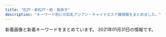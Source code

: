 ```yaml
---
title: "松戸・新松戸・柏・我孫子"
description: "キーワード別にの巨乳アジアン・チャイナエステ嬢情報をまとめました。"
---
```


新着画像と新着キーワードをまとめています。
2021年01月31日の情報です。

<DmmAffiliateIns />
<KeywordTable
  shops={
    [
    {
        "img_links": [
            "http://secretgarden0607.com/img/st2.jpg",
            "http://secretgarden0607.com/img/noo.png",
            "http://secretgarden0607.com/img/tit1.jpg",
            "http://secretgarden0607.com/img/st22.jpg",
            "http://secretgarden0607.com/img/st23.jpg",
            "http://secretgarden0607.com/img/st61.jpg",
            "http://secretgarden0607.com/img/st122.jpg",
            "http://secretgarden0607.com/img/haya.jpg",
            "http://secretgarden0607.com/img/st5.jpg",
            "http://secretgarden0607.com/img/st121.jpg",
            "http://secretgarden0607.com/img/st123.jpg",
            "http://secretgarden0607.com/img/st73.jpg",
            "http://secretgarden0607.com/img/st71.jpg",
            "http://secretgarden0607.com/img/st31.jpg",
            "http://secretgarden0607.com/img/st72.jpg",
            "http://secretgarden0607.com/img/no.png",
            "http://secretgarden0607.com/img/st21.jpg",
            "http://secretgarden0607.com/img/st7.jpg",
            "http://secretgarden0607.com/img/st32.jpg",
            "http://secretgarden0607.com/img/st51.jpg",
            "http://secretgarden0607.com/img/st6.jpg",
            "http://secretgarden0607.com/img/st11.jpg",
            "http://secretgarden0607.com/img/f1.jpg",
            "http://secretgarden0607.com/img/st1.jpg",
            "http://secretgarden0607.com/img/st3.jpg",
            "http://secretgarden0607.com/img/st62.jpg",
            "http://secretgarden0607.com/img/tit.jpg",
            "http://secretgarden0607.com/img/tit2.jpg",
            "http://secretgarden0607.com/img/st12.jpg"
        ],
        "name": "SecretGarden",
        "url": "http://secretgarden0607.com/",
        "keywords": {
            "86": 6,
            "87": 8
        },
        "station": "JR\u65b0\u677e\u6238\u99c5"
    },
    {
        "station": "JR\u99ac\u6a4b\u99c5\u897f\u53e3",
        "url": "http://sobaniirune.iest.jp/",
        "keywords": {},
        "name": "\u305d\u3070\u306b\u3044\u308b\u306d",
        "img_links": [
            "http://sobaniirune.iest.jp/images/top/top_06.jpg",
            "http://sobaniirune.iest.jp/images/home/top.jpg",
            "http://sobaniirune.iest.jp/images/top/top_05.jpg",
            "http://sobaniirune.iest.jp/images/top/top_03.jpg",
            "http://sobaniirune.iest.jp/images/top/top_02.jpg",
            "http://sobaniirune.iest.jp/images/top/top_01.jpg",
            "http://sobaniirune.iest.jp/images/top/top_08.png",
            "http://sobaniirune.iest.jp/images/staff_image/staf_01b.jpg",
            "http://sobaniirune.iest.jp/images/page_top.png",
            "http://sobaniirune.iest.jp/images/top/top_04.jpg"
        ]
    },
    {
        "name": "heart Peace \u99ac\u6a4b",
        "url": "https://heartpeace-mabashi.business.site/",
        "keywords": {},
        "station": "JR\u99ac\u6a4b\u99c5\u897f\u53e3",
        "img_links": []
    },
    {
        "url": "http://e-yu.link/",
        "keywords": {
            "C": 10
        },
        "station": "JR\u5357\u67cf\u99c5\u897f\u53e3",
        "img_links": [
            "http://e-yu.link/images/top.png",
            "http://e-yu.link/images/flash2.png",
            "http://e-yu.link/images/g0.jpg",
            "http://e-yu.link/images/flash.png",
            "http://e-yu.link/images/mobile.jpg",
            "http://e-yu.link/images/fuctiom.jpg",
            "http://e-yu.link/images/girl2.jpg",
            "http://e-yu.link/images/girl3.jpg",
            "http://e-yu.link/images/girl1.jpg"
        ],
        "name": "\u611b"
    },
    {
        "img_links": [
            "https://crestage.est.cm/images/sp_top.jpg",
            "https://crestage.est.cm/images/line02.jpg",
            "https://crestage.est.cm/photos/sites/8/2020/12/2020121606423752.jpg",
            "https://crestage.est.cm/photos/sites/8/2020/12/2020121606393287.jpg",
            "https://crestage.est.cm/photos/sites/8/2020/12/2020121606393363.jpg",
            "https://menlog.net/link/menlog8831.jpg",
            "https://crestage.est.cm/images/top.png",
            "https://s3-ap-northeast-1.amazonaws.com/temani/20200725180000_mr502012-138-16_menesimportimage_w680.jpg",
            "https://crestage.est.cm/photos/sites/8/2021/01/202101190510158.jpg",
            "https://crestage.est.cm/photos/sites/8/2020/12/2020121606393130.jpg",
            "https://crestage.est.cm/photos/sites/8/2021/01/2021012402513633.jpg"
        ],
        "keywords": {
            "86": 12,
            "D": 30,
            "E": 6,
            "90": 6,
            "C": 12,
            "85": 18
        },
        "url": "https://crestage.est.cm/",
        "name": "CRESTAGE",
        "station": "JR\u67cf\u99c5\u6771\u53e3"
    },
    {
        "url": "http://lavender-massage.work/",
        "keywords": {},
        "station": "JR\u65b0\u677e\u6238\u99c5",
        "name": "\u30e9\u30d9\u30f3\u30c0\u30fc",
        "img_links": []
    },
    {
        "img_links": [
            "http://chun.relaxjp.com/css/nav/change-005.jpg",
            "http://chun.relaxjp.com/css/nav/change-006.jpg",
            "http://chun.relaxjp.com/css/staff/staff007-a.png",
            "http://chun.relaxjp.com/css/huabian.png",
            "http://chun.relaxjp.com/css/staff/staff0012-b.png",
            "http://chun.relaxjp.com/css/staff/staff0010-b.png",
            "http://chun.relaxjp.com/css/staff/staff004-a.png",
            "http://chun.relaxjp.com/css/nav/change-001.jpg",
            "http://chun.relaxjp.com/css/nav/nav-003.jpg",
            "http://chun.relaxjp.com/css/staff/staff15-b.png",
            "http://chun.relaxjp.com/css/top-right03.png",
            "http://chun.relaxjp.com/css/osusume-08.png",
            "http://chun.relaxjp.com/css/staff/staff007-b.png",
            "http://chun.relaxjp.com/css/nav/nav-002.jpg",
            "http://chun.relaxjp.com/css/staff/staff002-b.png",
            "http://chun.relaxjp.com/css/staff-left01.png",
            "http://chun.relaxjp.com/css/top-right0003.png",
            "http://chun.relaxjp.com/css/staff/staff004-b.png",
            "http://chun.relaxjp.com/css/nav/change-002.jpg",
            "http://chun.relaxjp.com/css/nav/change-003.jpg",
            "http://chun.relaxjp.com/css/nav/nav-001.jpg",
            "http://chun.relaxjp.com/css/staff/staff002-a.png",
            "http://chun.relaxjp.com/css/staff/staff16-b.png",
            "http://chun.relaxjp.com/css/staff/staff21-a.png",
            "http://chun.relaxjp.com/css/nav/nav-006.jpg",
            "http://chun.relaxjp.com/css/nav/nav-005.jpg",
            "http://chun.relaxjp.com/css/staff/staff010-a.png",
            "http://chun.relaxjp.com/css/staff/staff16-a.png",
            "http://chun.relaxjp.com/css/tel01.png",
            "http://chun.relaxjp.com/css/nav/nav-004.jpg",
            "http://chun.relaxjp.com/css/staff/staff15-a.png",
            "http://chun.relaxjp.com/css/top-left02.png",
            "http://chun.relaxjp.com/css/nav/change-004.jpg"
        ],
        "name": "\u67cf Spring",
        "keywords": {
            "92": 1,
            "84": 1,
            "G": 1,
            "E": 1,
            "89": 1,
            "C": 3,
            "D": 2,
            "85": 3,
            "90": 2
        },
        "station": "JR\u67cf\u99c5\u6771\u53e3",
        "url": "http://chun.relaxjp.com/"
    },
    {
        "station": "JR\u677e\u6238\u99c5\u897f\u53e3",
        "url": "http://20.iest.xyz/",
        "name": "\u30ad\u30e9\u30ad\u30e9",
        "img_links": [
            "http://20.iest.xyz/css/top04.jpg",
            "http://20.iest.xyz/css/staff016.jpg",
            "http://20.iest.xyz/css/nav/nav02.png",
            "http://20.iest.xyz/css/staff18.jpg",
            "http://20.iest.xyz/css/staff/staff22.jpg",
            "http://20.iest.xyz/css/staff20.jpg",
            "http://20.iest.xyz/css/nav/nav04.png",
            "http://20.iest.xyz/css/01.jpg",
            "http://20.iest.xyz/css/nav/nav05.png",
            "http://20.iest.xyz/css/nav/nav03.png",
            "http://20.iest.xyz/css/staff/staff23.jpg",
            "http://20.iest.xyz/css/nav/nav06.png",
            "http://20.iest.xyz/css/staff19.jpg",
            "http://20.iest.xyz/css/staff/staff21.jpg",
            "http://20.iest.xyz/css/staff/staff019.jpg",
            "http://20.iest.xyz/css/tel01.png",
            "http://20.iest.xyz/css/nav/nav01.png"
        ],
        "keywords": {
            "89": 1,
            "86": 2,
            "88": 1,
            "E": 4
        }
    },
    {
        "img_links": [
            "http://www.mens-mizuki.com/images/s_news.png",
            "http://www.mens-mizuki.com/files/107.jpg",
            "http://www.mens-mizuki.com/files/105.jpg",
            "http://www.mens-mizuki.com/files/009-02.jpg",
            "http://www.mens-mizuki.com/files/079-02.jpg",
            "http://www.mens-mizuki.com/files/022-02.jpg",
            "http://www.mens-mizuki.com/files/0129-02.jpg",
            "http://www.mens-mizuki.com/images/mobile.jpg",
            "http://www.mens-mizuki.com/images/top01.jpg",
            "http://www.mens-mizuki.com/images/girl-z1.jpg",
            "http://www.mens-mizuki.com/files/081-02.jpg",
            "http://www.mens-mizuki.com/images/s_pick.png",
            "http://www.mens-mizuki.com/files/001-02.jpg",
            "http://www.mens-mizuki.com/images/top02.jpg",
            "http://www.mens-mizuki.com/files/016-02.jpg",
            "http://www.mens-mizuki.com/files/016.jpg",
            "http://www.mens-mizuki.com/files/0126-02.jpg",
            "http://www.mens-mizuki.com/files/089-02.jpg",
            "http://www.mens-mizuki.com/files/087-02.jpg",
            "http://www.mens-mizuki.com/files/105-02.jpg",
            "http://www.mens-mizuki.com/images/s_link.png",
            "http://www.mens-mizuki.com/files/0136-02.jpg",
            "http://www.mens-mizuki.com/files/111-02.jpg",
            "http://www.mens-mizuki.com/files/0133.jpg",
            "http://www.mens-mizuki.com/files/094-02.jpg",
            "http://www.mens-mizuki.com/files/009.jpg",
            "http://www.mens-mizuki.com/files/107-02.jpg",
            "http://www.mens-mizuki.com/files/002.jpg",
            "http://www.mens-mizuki.com/files/092.jpg",
            "http://www.mens-mizuki.com/files/079.jpg",
            "http://www.mens-mizuki.com/files/0136.jpg",
            "http://www.mens-mizuki.com/files/111.jpg",
            "http://www.mens-mizuki.com/files/108-02.jpg",
            "http://www.mens-mizuki.com/files/108.jpg",
            "http://www.mens-mizuki.com/files/081.jpg",
            "http://www.mens-mizuki.com/files/0130.jpg",
            "http://www.mens-mizuki.com/files/0134.jpg",
            "http://www.mens-mizuki.com/files/087.jpg",
            "http://www.mens-mizuki.com/files/021-02.jpg",
            "http://www.mens-mizuki.com/files/002-02.jpg",
            "http://www.mens-mizuki.com/images/girl-z2.jpg",
            "http://www.mens-mizuki.com/files/080.jpg",
            "http://www.mens-mizuki.com/files/021.jpg",
            "http://www.mens-mizuki.com/files/0134-02.jpg",
            "http://www.mens-mizuki.com/files/0129.jpg",
            "http://www.mens-mizuki.com/files/094.jpg",
            "http://www.mens-mizuki.com/images/s_staff.png",
            "http://www.mens-mizuki.com/files/089.jpg",
            "http://www.mens-mizuki.com/images/nbj3.jpg",
            "http://www.mens-mizuki.com/files/0133-02.jpg",
            "http://www.mens-mizuki.com/files/0130-02.jpg",
            "http://www.mens-mizuki.com/files/022.jpg",
            "http://www.mens-mizuki.com/files/080-02.jpg",
            "http://www.mens-mizuki.com/images/s_mobile.png",
            "http://www.mens-mizuki.com/files/013-02.jpg",
            "http://www.mens-mizuki.com/files/0126.jpg",
            "http://www.mens-mizuki.com/files/001.jpg",
            "http://www.mens-mizuki.com/files/092-02.jpg",
            "http://www.mens-mizuki.com/files/013.jpg"
        ],
        "station": "JR\u677e\u6238\u99c5\u6771\u53e3",
        "keywords": {
            "87": 12,
            "88": 4,
            "D": 30,
            "86": 16,
            "85": 10,
            "84": 2,
            "C": 48
        },
        "url": "http://www.mens-mizuki.com/",
        "name": "U\uff06Me"
    },
    {
        "keywords": {
            "E": 7,
            "C": 7,
            "D": 14,
            "88": 14,
            "90": 7
        },
        "station": "JR\u67cf\u99c5\u6771\u53e3",
        "url": "https://es-lemon.com/",
        "img_links": [
            "https://es-lemon.com/img/toi_obi.png",
            "https://es-lemon.com/img/toiawase.png",
            "https://es-lemon.com/img/menu/top_ac_btn.png",
            "https://es-lemon.com/img/mouhyou_obi.png",
            "https://es-lemon.com/img/top/1.png",
            "https://es-lemon.com/img/top/3.png",
            "https://es-lemon.com/img/top/4.png",
            "https://es-lemon.com/girls/midori/list.jpg",
            "https://es-lemon.com/img/top/2.png",
            "https://es-lemon.com/img/open.jpg",
            "https://es-lemon.com/img/system/b.png",
            "https://es-lemon.com/girls/yuri/list.jpg",
            "https://es-lemon.com/img/menu/top_th_btn.png",
            "https://es-lemon.com/img/system/a.png",
            "https://es-lemon.com/img/top_infor.png",
            "https://es-lemon.com/img/re_gazou.png",
            "https://es-lemon.com/img/menu/top_sy_btn.png",
            "https://es-lemon.com/img/menu/top_in_btn.png",
            "https://es-lemon.com/girls/hana2/list.jpg",
            "https://es-lemon.com/img/menu/top_re_btn.png",
            "https://es-lemon.com/img/news/1.jpg"
        ],
        "name": "L.A\u30de\u30c3\u30b5\u30fc\u30b8"
    },
    {
        "img_links": [
            "https://horo.eoeoco.com/wp-content/themes/este/img/4.jpg",
            "https://horo.eoeoco.com/wp-content/uploads/2019/06/908765horo.jpg",
            "https://horo.eoeoco.com/wp-content/themes/este/img/top-img02.png",
            "https://horo.eoeoco.com/wp-content/uploads/2019/06/6horo.jpg",
            "https://horo.eoeoco.com/wp-content/themes/este/img/tel_header.png",
            "https://horo.eoeoco.com/wp-content/themes/este/img/1.jpg",
            "https://horo.eoeoco.com/wp-content/uploads/2019/06/3horo.jpg",
            "https://horo.eoeoco.com/wp-content/themes/este/img/top-img01a.png",
            "https://horo.eoeoco.com/wp-content/uploads/2019/06/1horo.jpg",
            "https://horo.eoeoco.com/wp-content/themes/este/img/tel_footer.png",
            "https://horo.eoeoco.com/wp-content/themes/este/img/2.jpg",
            "https://horo.eoeoco.com/wp-content/themes/este/img/3.jpg",
            "https://horo.eoeoco.com/wp-content/themes/este/img/call.png",
            "https://horo.eoeoco.com/wp-content/uploads/2019/06/5horo.jpg",
            "https://horo.eoeoco.com/wp-content/themes/este/img/top-img03.png",
            "https://horo.eoeoco.com/wp-content/uploads/2019/06/2horo.jpg"
        ],
        "url": "https://horo.eoeoco.com/",
        "keywords": {
            "E": 7,
            "D": 14
        },
        "station": "JR\u677e\u6238\u99c5\u897f\u53e3",
        "name": "\u307b\u308d\u3088\u3044"
    },
    {
        "url": "http://www.etoile.iesjp.com/",
        "img_links": [
            "http://www.etoile.iesjp.com/images/m-top-right01.jpg",
            "http://www.etoile.iesjp.com/files/009-02.jpg",
            "http://www.etoile.iesjp.com/images/m-yejiao.jpg",
            "http://www.etoile.iesjp.com/files/005-02.jpg",
            "http://www.etoile.iesjp.com/files/002.jpg",
            "http://www.etoile.iesjp.com/files/001.jpg",
            "http://www.etoile.iesjp.com/images/m-top03.jpg",
            "http://www.etoile.iesjp.com/files/006-02.jpg",
            "http://www.etoile.iesjp.com/photo_news/upimg/1814960051da973515_0.jpg",
            "http://www.etoile.iesjp.com/images/top-left01.jpg",
            "http://www.etoile.iesjp.com/files/004.jpg",
            "http://www.etoile.iesjp.com/files/001-02.jpg",
            "http://www.etoile.iesjp.com/files/003-02.jpg",
            "http://www.etoile.iesjp.com/files/002-02.jpg",
            "http://www.etoile.iesjp.com/files/004-02.jpg",
            "http://www.etoile.iesjp.com/files/007-02.jpg",
            "http://www.etoile.iesjp.com/files/005.jpg",
            "http://www.etoile.iesjp.com/images/m-left.jpg",
            "http://www.etoile.iesjp.com/images/m-top02.jpg",
            "http://www.etoile.iesjp.com/images/m-top-right04.jpg",
            "http://www.etoile.iesjp.com/images/m-top-right02.jpg",
            "http://www.etoile.iesjp.com/images/m-head.jpg",
            "http://www.etoile.iesjp.com/files/008.jpg",
            "http://www.etoile.iesjp.com/files/006.jpg",
            "http://www.etoile.iesjp.com/images/m-right.jpg",
            "http://www.etoile.iesjp.com/images/m-top-right03.jpg",
            "http://www.etoile.iesjp.com/files/008-02.jpg",
            "http://www.etoile.iesjp.com/files/007.jpg",
            "http://www.etoile.iesjp.com/images/call.png",
            "http://www.etoile.iesjp.com/files/003.jpg",
            "http://www.etoile.iesjp.com/files/009.jpg"
        ],
        "station": "JR\u67cf\u99c5\u6771\u53e3",
        "name": "Etoile\uff5e\u30a8\u30c8\u30ef\u30fc\u30eb",
        "keywords": {
            "87": 10,
            "D": 8,
            "86": 2,
            "E": 6,
            "F": 2,
            "88": 4,
            "C": 2,
            "89": 2
        }
    },
    {
        "station": "JR\u67cf\u99c5\u6771\u53e3",
        "url": "http://cucura.jpn.cm/",
        "name": "Cucura \uff5e\u30ad\u30e5\u30ad\u30e5\u30e9\uff5e",
        "img_links": [
            "http://cucura.jpn.cm/images/mobile.jpg",
            "http://cucura.jpn.cm/photos/sites/38/2020/05/2020051915203340.jpg",
            "http://cucura.a1.ies.bz/upload/sites/38/2021/01/2021012712020929.jpg",
            "http://cucura.jpn.cm/images/s_staff.jpg",
            "http://cucura.jpn.cm/photos/sites/38/2020/11/2020111613351458.jpg",
            "http://cucura.jpn.cm/images/top.png",
            "http://cucura.jpn.cm/photos/sites/38/2019/01/2019011118544320.jpg",
            "http://cucura.jpn.cm/photos/sites/38/2019/06/2019061911111315.jpg",
            "http://cucura.jpn.cm/photos/sites/38/2019/06/2019061810373645.jpg",
            "http://cucura.jpn.cm/photos/sites/38/2019/01/2019011118544192.jpg",
            "http://cucura.jpn.cm/photos/sites/38/2020/08/202008021048430.jpg",
            "http://cucura.jpn.cm/photos/sites/38/2020/12/202012271657232.jpg",
            "http://cucura.jpn.cm/images/room4.jpg",
            "http://cucura.jpn.cm/photos/sites/38/2020/07/2020072712304399.jpg",
            "http://cucura.jpn.cm/photos/sites/38/2019/01/2019011118544274.jpg",
            "http://cucura.jpn.cm/images/s_news.jpg",
            "http://cucura.jpn.cm/photos/sites/38/2019/06/2019061818212964.jpg",
            "http://cucura.jpn.cm/photos/sites/38/2019/01/201901111854428.jpg",
            "http://cucura.jpn.cm/images/nbj3.jpg",
            "http://cucura.jpn.cm/photos/sites/38/2020/08/202008121022473.jpg",
            "http://cucura.jpn.cm/photos/sites/38/2020/11/2020110412483410.jpg",
            "http://cucura.jpn.cm/photos/sites/38/2020/09/2020090318561570.jpg",
            "http://cucura.jpn.cm/images/staff_bj3.jpg",
            "http://cucura.jpn.cm/images/room1.jpg",
            "http://cucura.jpn.cm/photos/sites/38/2019/01/2019011118544338.jpg",
            "http://cucura.jpn.cm/photos/sites/38/2020/04/2020042818525231.jpg",
            "http://cucura.jpn.cm/images/room2.jpg",
            "http://cucura.jpn.cm/photos/sites/38/2020/04/2020040410210785.jpg",
            "http://cucura.jpn.cm/photos/sites/38/2021/01/2021012712020929.jpg",
            "http://cucura.jpn.cm/photos/sites/38/2020/10/2020101017351457.jpg",
            "http://cucura.jpn.cm/photos/sites/38/2020/06/2020061212481651.jpg",
            "http://cucura.jpn.cm/photos/sites/38/2019/01/2019011118544314.jpg",
            "http://cucura.jpn.cm/photos/sites/38/2020/09/2020092417191484.jpg",
            "http://cucura.jpn.cm/photos/sites/38/2020/06/2020061614532971.jpg",
            "http://cucura.jpn.cm/images/s_link.jpg",
            "http://cucura.jpn.cm/photos/sites/38/2020/06/2020091814003142.jpg",
            "http://cucura.jpn.cm/photos/sites/38/2020/04/2020041310144110.jpg",
            "http://cucura.jpn.cm/images/room3.jpg"
        ],
        "keywords": {
            "87": 6,
            "84": 1,
            "E": 2,
            "C": 34,
            "85": 7,
            "86": 8,
            "D": 21
        }
    },
    {
        "station": "\u5357\u6d41\u5c71\u99c5A2\u51fa\u53e3",
        "name": "\u697d\u5712\uff5e\u3042\u308f\u308f",
        "url": "http://es-kirara.work/",
        "img_links": [
            "http://es-kirara.work/images/b2.jpg",
            "http://es-kirara.work/images/info.png",
            "http://es-kirara.work/images/3.jpg",
            "http://es-kirara.work/img/koko1.jpg",
            "http://es-kirara.work/images/news.jpg",
            "http://es-kirara.work/images/2.jpg",
            "http://es-kirara.work/images/mobile.jpg",
            "http://es-kirara.work/images/int1.png",
            "http://es-kirara.work/images/int2.png",
            "http://es-kirara.work/img/miho1.jpg",
            "http://es-kirara.work/images/b1.jpg",
            "http://es-kirara.work/images/sys1.png",
            "http://es-kirara.work/images/tel.jpg",
            "http://es-kirara.work/images/s1.png",
            "http://es-kirara.work/images/staff_t.jpg",
            "http://es-kirara.work/images/interior_t.jpg",
            "http://es-kirara.work/img/sayuri1.jpg",
            "http://es-kirara.work/images/head.jpg",
            "http://es-kirara.work/images/1.jpg",
            "http://es-kirara.work/images/sys2.png"
        ],
        "keywords": {}
    },
    {
        "img_links": [
            "http://www.e-lstar.com/staff/lee/01.png",
            "http://www.e-lstar.com/staff/mimi/01.png",
            "http://www.e-lstar.com/staff/kana/01.png",
            "http://www.e-lstar.com/staff/miki/01.png",
            "http://www.e-lstar.com/pic/top.jpg",
            "http://www.e-lstar.com/img/tea.png",
            "http://www.e-lstar.com/img/mess.png",
            "http://www.e-lstar.com/staff/emi/01.png",
            "http://www.e-lstar.com/img/head.png",
            "http://www.e-lstar.com/staff/yuka/01.png",
            "http://www.e-lstar.com/i/files/homeimg.jpg"
        ],
        "keywords": {
            "C": 9
        },
        "url": "http://www.e-lstar.com/",
        "name": "\u30a2\u30ab\u30b9\u30ea\u3086\u304b\u308a",
        "station": "JR\u5357\u67cf\u99c5\u897f\u53e3"
    },
    {
        "keywords": {},
        "url": "http://mens-estheal.com/",
        "img_links": [
            "http://mens-estheal.com/media/sites/7/elementor/thumbs/3-p17b8yvlq282y595638uo40gfjqjyzajos5quieg0w.jpg",
            "http://mens-estheal.com/media/sites/7/elementor/thumbs/2-4-p1txamz856fwgl4z8s57655sqyrhbasvy8vde2wkoo.jpg",
            "http://mens-estheal.com/media/sites/7/elementor/thumbs/2-4-p1txamz949h5ub4tn4kmkfehnltmhvrp6dn2pslcio.jpg",
            "http://mens-estheal.com/media/sites/7/elementor/thumbs/3-1-p1cirrr1urkadrc585tackitr9w65fibu5eg4gx40w.jpg",
            "http://mens-estheal.com/media/sites/7/elementor/thumbs/1-5-p1txb3wbk7329kgehzghf0w3fwg35uo20km4127hko.jpg",
            "http://mens-estheal.com/media/sites/7/elementor/thumbs/2-2-p17b8nljg1sn2tpizydbu6uxaxa5em1rn8bx36v63k.jpg",
            "http://mens-estheal.com/media/sites/7/elementor/thumbs/1-4-p1cir3b8x2mtzwbn6v8zjqoub98mlatb2sftn9xcio.jpg",
            "http://mens-estheal.com/media/sites/7/elementor/thumbs/1-5-p1txb3wcja4bnag8wbvwtb4scji8cfmv8pdtcrw9eo.jpg",
            "http://mens-estheal.com/media/sites/7/2021/01/flash2-1.jpg",
            "http://mens-estheal.com/media/sites/7/2021/01/top-2.jpg",
            "http://mens-estheal.com/media/sites/7/elementor/thumbs/2-3-p1cirfj5dx3k6ttw7ij4y5lu19kedd5tggx4vvf89s.jpg",
            "http://mens-estheal.com/media/sites/7/2021/01/r2-1.jpg",
            "http://mens-estheal.com/media/sites/7/2021/01/r1-1.jpg",
            "http://mens-estheal.com/media/sites/7/2021/01/flash.jpg"
        ],
        "station": "JR\u67cf\u99c5\u897f\u53e3",
        "name": "\u53ef\u611b\u3044"
    },
    {
        "name": "\u30bd\u30d5\u30a3\u30a2\u30fc",
        "img_links": [
            "http://sophia.iest.xyz/css/nav/nav-002.png",
            "http://sophia.iest.xyz/css/nav/nav-003.png",
            "http://sophia.iest.xyz/css/top04.jpg",
            "http://sophia.iest.xyz/css/staff/staff05.png",
            "http://sophia.iest.xyz/css/staff/staff17-a.png",
            "http://sophia.iest.xyz/css/staff/staff08-a.png",
            "http://sophia.iest.xyz/css/staff/staff17.png",
            "http://sophia.iest.xyz/css/staff/staff07-ba.png",
            "http://sophia.iest.xyz/css/staff/staff00001.png",
            "http://sophia.iest.xyz/css/nav/nav-001.png",
            "http://sophia.iest.xyz/css/staff/staff15.png",
            "http://sophia.iest.xyz/css/staff/staff13-b.png",
            "http://sophia.iest.xyz/css/staff/staff14-b.png",
            "http://sophia.iest.xyz/css/top002.jpg",
            "http://sophia.iest.xyz/css/nav/nav-004.png",
            "http://sophia.iest.xyz/css/staff/staff07aa.png",
            "http://sophia.iest.xyz/css/staff/staff05-a.png",
            "http://sophia.iest.xyz/css/foot-tel03.png",
            "http://sophia.iest.xyz/css/staff/staff15-b.png",
            "http://sophia.iest.xyz/css/staff/staff15-a.png",
            "http://sophia.iest.xyz/css/staff/staff14-a.png",
            "http://sophia.iest.xyz/css/top004.jpg",
            "http://sophia.iest.xyz/css/staff/staff00001-a.png",
            "http://sophia.iest.xyz/css/staff/staff13-a.png",
            "http://sophia.iest.xyz/css/nav/nav-006.png",
            "http://sophia.iest.xyz/css/001.jpg",
            "http://sophia.iest.xyz/css/staff/staff10-a.png",
            "http://sophia.iest.xyz/css/tel03.png",
            "http://sophia.iest.xyz/css/staff/staff11-a.png",
            "http://sophia.iest.xyz/css/staff/staff16.png",
            "http://sophia.iest.xyz/css/staff/staff10-b.png",
            "http://sophia.iest.xyz/css/nav/nav-005.png"
        ],
        "url": "http://sophia.iest.xyz/",
        "station": "JR\u65b0\u677e\u6238\u99c5",
        "keywords": {
            "89": 7,
            "91": 2,
            "C": 1,
            "E": 2,
            "D": 7,
            "87": 1
        }
    },
    {
        "station": "JR\u67cf\u99c5\u897f\u53e3",
        "img_links": [
            "http://www.deli-jojo.link/images/1.jpg",
            "http://www.deli-jojo.link/images/line.png",
            "http://www.deli-jojo.link/img/ruka1.jpg",
            "http://www.deli-jojo.link/images/sys2.png",
            "http://www.deli-jojo.link/img/nami1.jpg",
            "http://www.deli-jojo.link/images/rec1.png",
            "http://www.deli-jojo.link/img/yuki1.jpg",
            "http://www.deli-jojo.link/images/interior_t.jpg",
            "http://www.deli-jojo.link/images/6.jpg",
            "http://www.deli-jojo.link/images/news.jpg",
            "http://www.deli-jojo.link/images/int2.png",
            "http://www.deli-jojo.link/img/bin1.jpg",
            "http://www.deli-jojo.link/img/rina1.jpg",
            "http://www.deli-jojo.link/images/5.jpg",
            "http://www.deli-jojo.link/images/3.jpg",
            "http://www.deli-jojo.link/images/8.jpg",
            "http://www.deli-jojo.link/images/mobile.jpg",
            "http://www.deli-jojo.link/images/ta.jpg",
            "http://www.deli-jojo.link/images/staff_t.jpg",
            "http://www.deli-jojo.link/images/head.jpg",
            "http://www.deli-jojo.link/images/concept.jpg",
            "http://www.deli-jojo.link/img/yuki2.jpg",
            "http://www.deli-jojo.link/images/rec2.png",
            "http://www.deli-jojo.link/images/sys1.png",
            "http://www.deli-jojo.link/images/int1.png",
            "http://www.deli-jojo.link/img/yuri1.jpg",
            "http://www.deli-jojo.link/images/7.jpg"
        ],
        "keywords": {},
        "url": "http://www.deli-jojo.link/",
        "name": "\u5929\u4f7f"
    },
    {
        "station": "\u6d41\u5c71\u304a\u304a\u305f\u304b\u306e\u68ee\u99c5\u6771\u53e3",
        "name": "\u871c\u82b1\uff5e\u307f\u3064\u304b\uff5e",
        "keywords": {
            "E": 102,
            "85": 51,
            "86": 85,
            "D": 170,
            "87": 136
        },
        "url": "http://mitsuka.ests.jp/",
        "img_links": [
            "http://mitsuka.ests.jp/photos/sites/20/2021/01/2021010805573876.jpg",
            "http://mitsuka.ests.jp/photos/sites/20/2019/10/2019100207010236.jpg",
            "http://mitsuka.ests.jp/photos/sites/20/2019/12/2019121608053268.jpg",
            "http://mitsuka.ests.jp/photos/sites/20/2020/02/2020022006113363.jpg",
            "http://mitsuka.ests.jp/photos/sites/20/2021/01/2021012705110443.jpg",
            "http://mitsuka.ests.jp/photos/sites/20/2019/10/2019100207010162.jpg",
            "http://mitsuka.ests.jp/photos/sites/20/2020/01/2020011406585124.jpg",
            "http://mitsuka.ests.jp/images/room3.jpg",
            "http://mitsuka.ests.jp/photos/sites/20/2021/01/2021011904014642.jpg",
            "http://mitsuka.ests.jp/photos/sites/20/2019/12/2019121608040655.jpg",
            "http://mitsuka.ests.jp/images/mobile.jpg",
            "http://mitsuka.ests.jp/images/room4.jpg",
            "http://mitsuka.ests.jp/photos/sites/20/2020/10/2020102808032533.jpg",
            "http://mitsuka.ests.jp/images/top.png",
            "http://mitsuka.ests.jp/images/room2.jpg",
            "http://mitsuka.ests.jp/photos/sites/20/2020/12/2020120104590314.jpg",
            "http://mitsuka.ests.jp/photos/sites/20/2020/07/2020072003581899.jpg",
            "http://mitsuka.ests.jp/images/s_link.png",
            "http://mitsuka.ests.jp/images/news.png",
            "http://mitsuka.ests.jp/photos/sites/20/2020/06/2020062205143284.jpg",
            "http://mitsuka.ests.jp/photos/sites/20/2020/10/2020100907545181.jpg",
            "http://mitsuka.ests.jp/images/s_staff.png",
            "http://mitsuka.ests.jp/photos/sites/20/2019/10/2019100207010087.jpg",
            "http://mitsuka.ests.jp/images/s3.jpg",
            "http://mitsuka.ests.jp/photos/sites/20/2020/06/202006080219203.jpg",
            "http://mitsuka.ests.jp/images/s1.jpg",
            "http://mitsuka.ests.jp/images/room1.jpg"
        ]
    },
    {
        "name": "\u98a8\u697d\u91cc",
        "keywords": {
            "83": 4,
            "89": 6,
            "\u4e73": 1,
            "C": 10,
            "D": 6,
            "E": 3,
            "\u80f8": 1,
            "85": 6,
            "88": 4
        },
        "img_links": [
            "http://www.f-relax.info/s/images/icon_staff.png",
            "http://www.f-relax.info/images/icon_covergirl.png",
            "http://www.f-relax.info/s/images/icon_topics.png",
            "http://www.f-relax.info/images/upload/thumb/50efc8d98a88b6e4.jpg",
            "http://www.f-relax.info/images/index_01.jpg",
            "http://www.f-relax.info/images/icon_topics.png",
            "http://www.f-relax.info/images/acc_01.jpg",
            "http://www.f-relax.info/images/upload/thumb/b4a26ca05246874e.jpg",
            "http://www.f-relax.info/images/icon_top.png",
            "http://www.f-relax.info/s/images/icon_top.png",
            "http://www.f-relax.info/images/rec.jpg",
            "http://www.f-relax.info/images/r03.jpg",
            "http://www.f-relax.info/images/upload/thumb/c786e3e54afda3ec.jpg",
            "http://www.f-relax.info/images/index_18.jpg",
            "http://www.f-relax.info/images/upload/ea6361498f69fd6d.jpg",
            "http://www.f-relax.info/images/upload/thumb/ea6361498f69fd6d.jpg",
            "http://www.f-relax.info/images/upload/thumb/b9878b9ef72df6a4.jpg",
            "http://www.f-relax.info/images/index_06.jpg",
            "http://www.f-relax.info/images/upload/thumb/348a80b9eaf5af17.jpg",
            "http://www.f-relax.info/images/upload/745db262d88a81a1.jpg",
            "http://www.f-relax.info/images/rec_15.jpg",
            "http://www.f-relax.info/images/upload/thumb/f3d7b39c6d7abb73.jpg",
            "http://www.f-relax.info/images/upload/thumb/169794904bc8bb96.jpg",
            "http://www.f-relax.info/images/index_02.jpg",
            "http://www.f-relax.info/images/r04.jpg",
            "http://www.f-relax.info/images/upload/9e5569f2e80ca2f1.jpg",
            "http://www.f-relax.info/s/images/icon_tel.png",
            "http://www.f-relax.info/images/index_09.jpg",
            "http://www.f-relax.info/images/upload/thumb/e453e3ea4fb35a5d.jpg",
            "http://www.f-relax.info/images/upload/d7f4cbf6691ac12e.jpg",
            "http://www.f-relax.info/images/02.jpg",
            "http://www.f-relax.info/images/01.jpg",
            "http://www.f-relax.info/images/upload/thumb/6dfdb0bfcfd9c1f5.jpg",
            "http://www.f-relax.info/images/upload/thumb/7671fb5373806ec5.jpg",
            "http://www.f-relax.info/images/03.jpg",
            "http://www.f-relax.info/images/index_19.jpg",
            "http://www.f-relax.info/images/upload/thumb/74cead40c075ac87.jpg",
            "http://www.f-relax.info/images/upload/thumb/b35205931d430e00.jpg",
            "http://www.f-relax.info/images/upload/74cead40c075ac87.jpg",
            "http://www.f-relax.info/images/04.jpg",
            "http://www.f-relax.info/images/r01.jpg",
            "http://www.f-relax.info/images/index_04.jpg",
            "http://www.f-relax.info/images/upload/thumb/46adb9f955407e7d.jpg",
            "http://www.f-relax.info/images/upload/thumb/e14b15ba5dcba53e.jpg",
            "http://www.f-relax.info/images/index_08.jpg",
            "http://www.f-relax.info/s/images/icon_info.png",
            "http://www.f-relax.info/images/index_07.jpg",
            "http://www.f-relax.info/images/upload/thumb/2c3e8d2ff71e3e7d.jpg",
            "http://www.f-relax.info/images/upload/thumb/9e5569f2e80ca2f1.jpg",
            "http://www.f-relax.info/images/upload/1323c4d0de00e1ae.jpg",
            "http://www.f-relax.info/images/r02.jpg",
            "http://www.f-relax.info/images/upload/thumb/5a2e6e19462584a5.jpg",
            "http://www.f-relax.info/images/upload/thumb/1323c4d0de00e1ae.jpg",
            "http://www.f-relax.info/images/icon_staff.png",
            "http://www.f-relax.info/images/index_14.jpg",
            "http://www.f-relax.info/images/upload/thumb/bcd6f84a5b94eef3.jpg",
            "http://www.f-relax.info/images/upload/7671fb5373806ec5.jpg",
            "http://www.f-relax.info/images/info_15.jpg",
            "http://www.f-relax.info/images/index_03.jpg",
            "http://www.f-relax.info/images/upload/thumb/d7f4cbf6691ac12e.jpg",
            "http://www.f-relax.info/images/icon_tel.png",
            "http://www.f-relax.info/images/upload/thumb/fe8ffcda2a9e6d0c.jpg",
            "http://www.f-relax.info/images/upload/thumb/22a60a64e55c8ac5.jpg",
            "http://www.f-relax.info/images/upload/5a2e6e19462584a5.jpg",
            "http://www.f-relax.info/images/index_15.jpg",
            "http://www.f-relax.info/images/upload/f3d7b39c6d7abb73.jpg",
            "http://www.f-relax.info/images/upload/169794904bc8bb96.jpg",
            "http://www.f-relax.info/images/upload/thumb/06d312c8ef897f57.jpg",
            "http://www.f-relax.info/images/upload/thumb/b2fbaab04713ae61.jpg",
            "http://www.f-relax.info/images/index_10.jpg",
            "http://www.f-relax.info/images/icon_info.png",
            "http://www.f-relax.info/girl/09.jpg",
            "http://www.f-relax.info/images/line.jpg",
            "http://www.f-relax.info/images/staff_15.jpg",
            "http://www.f-relax.info/images/index_13.jpg",
            "http://www.f-relax.info/images/index_05.jpg",
            "http://www.f-relax.info/images/index_11.jpg",
            "http://www.f-relax.info/girl/01.jpg",
            "http://www.f-relax.info/images/upload/thumb/745db262d88a81a1.jpg"
        ],
        "station": "JR\u65b0\u677e\u6238\u99c5",
        "url": "http://www.f-relax.info/"
    },
    {
        "url": "http://rlx-heal.com/",
        "name": "Amanda",
        "station": "JR\u677e\u6238\u99c5\u897f\u53e3",
        "keywords": {},
        "img_links": [
            "http://rlx-heal.com/css/top02.jpg",
            "http://rlx-heal.com/css/staff/new.jpg",
            "http://rlx-heal.com/css/nav/nav-006.jpg",
            "http://rlx-heal.com/staff/mai/01.jpg",
            "http://rlx-heal.com/staff/momo/01.jpg",
            "http://rlx-heal.com/staff/nana/01.jpg",
            "http://rlx-heal.com/css/nav/nav-002.jpg",
            "http://rlx-heal.com/css/nav/nav-001.jpg",
            "http://rlx-heal.com/staff/sora/01.jpg",
            "http://rlx-heal.com/css/staff/up.jpg",
            "http://rlx-heal.com/css/top-left0001.jpg",
            "http://rlx-heal.com/css/nav/nav-004.jpg",
            "http://rlx-heal.com/staff/ai/01.jpg",
            "http://rlx-heal.com/css/nav/nav-005.jpg",
            "http://rlx-heal.com/css/tel01.png",
            "http://rlx-heal.com/css/nav/nav-003.jpg",
            "http://rlx-heal.com/staff/rina/01.jpg",
            "http://rlx-heal.com/css/top-left02.jpg"
        ]
    },
    {
        "img_links": [
            "http://y-yu.work/img/miyu1.jpg",
            "http://y-yu.work/img/ai1.jpg",
            "http://y-yu.work/images/tg.png",
            "http://y-yu.work/images/interior_t.jpg",
            "http://y-yu.work/images/menu/staff.png",
            "http://y-yu.work/staff/ai.jpg",
            "http://y-yu.work/images/int2.png",
            "http://y-yu.work/staff/rina.jpg",
            "http://y-yu.work/img/ayu1.jpg",
            "http://y-yu.work/images/rec.jpg",
            "http://y-yu.work/img/koko1.jpg",
            "http://y-yu.work/images/ac1.jpg",
            "http://y-yu.work/staff/koko.jpg",
            "http://y-yu.work/images/news.jpg",
            "http://y-yu.work/staff/miyu.jpg",
            "http://y-yu.work/staff/ayu.jpg",
            "http://y-yu.work/images/right.png",
            "http://y-yu.work/images/sisu.jpg",
            "http://y-yu.work/img/rina1.jpg",
            "http://y-yu.work/images/sys.png",
            "http://y-yu.work/staff/karen.jpg",
            "http://y-yu.work/images/tel.png",
            "http://y-yu.work/images/menu/top.png",
            "http://y-yu.work/img/karen1.jpg",
            "http://y-yu.work/images/menu/interior.png",
            "http://y-yu.work/images/staff_t.jpg",
            "http://y-yu.work/images/time.jpg",
            "http://y-yu.work/images/int1.jpg"
        ],
        "keywords": {},
        "station": "\u516b\u67f1\u99c5\u5357\u53e3",
        "name": "\u4e00\u512a\u30fbIchiYuu",
        "url": "http://y-yu.work/"
    },
    {
        "img_links": [
            "http://koukoku.xyz/fairy/images/call.png",
            "http://koukoku.xyz/fairy/css/foot01.jpg",
            "http://koukoku.xyz/fairy/css/staff/staff006-b.png",
            "http://koukoku.xyz/fairy/css/staff/staff0002-a.png",
            "http://koukoku.xyz/fairy/css/m-head03.jpg",
            "http://koukoku.xyz/fairy/css/staff/staff07-a.png",
            "http://koukoku.xyz/fairy/css/staff/staff0003-b.png",
            "http://koukoku.xyz/fairy/css/m-top004.jpg",
            "http://koukoku.xyz/fairy/css/staff/staff005-b.png",
            "http://koukoku.xyz/fairy/css/staff/staff0004-b.png",
            "http://koukoku.xyz/fairy/css/cam-01.jpg"
        ],
        "url": "http://koukoku.xyz/fairy/",
        "station": "JR\u65b0\u516b\u67f1\u99c5",
        "name": "\u30d5\u30a7\u30a2\u30ea-\u30c6\u30fc\u30eb",
        "keywords": {
            "85": 2,
            "D": 2,
            "90": 2,
            "91": 1,
            "95": 1,
            "C": 1,
            "F": 3
        }
    },
    {
        "img_links": [
            "http://yuen.est-u.com/images/index_06.png",
            "http://yuen.est-u.com/images/index_10.png",
            "http://yuen.est-u.com/images/index_12.png",
            "http://yuen.est-u.com/images/pick_08.png",
            "http://yuen.est-u.com/images/staff_08.png",
            "http://yuen.est-u.com/images/index_05.png",
            "http://yuen.est-u.com/images/index_08.png",
            "http://yuen.est-u.com/images/index_04.png"
        ],
        "name": "\u512a\u82d1",
        "station": "\u516b\u67f1\u99c5\u5357\u53e3",
        "url": "http://yuen.est-u.com/",
        "keywords": {}
    },
    {
        "img_links": [
            "http://fituyore.xyz/style/images/m11.jpg",
            "http://fituyore.xyz/uploads/201221/1-201221141311506.jpg",
            "http://fituyore.xyz/style/images/m14.jpg",
            "http://fituyore.xyz/style/images/info.jpg",
            "http://fituyore.xyz/style/images/s_news.png",
            "http://fituyore.xyz/uploads/201221/1-201221141353K8.jpg",
            "http://fituyore.xyz/uploads/201221/1-2012211413349A.jpg",
            "http://fituyore.xyz/style/images/s1.png",
            "http://fituyore.xyz/style/images/room3.jpg",
            "http://fituyore.xyz/style/images/room1.jpg",
            "http://fituyore.xyz/style/images/m13.jpg",
            "http://fituyore.xyz/style/images/s_pick.png",
            "http://fituyore.xyz/style/images/top.png",
            "http://fituyore.xyz/style/images/room2.jpg",
            "http://fituyore.xyz/style/images/m15.jpg",
            "http://fituyore.xyz/style/images/s_staff.png",
            "http://fituyore.xyz/style/images/m10.jpg",
            "http://fituyore.xyz/style/images/s_massage.png",
            "http://fituyore.xyz/style/images/s3.png",
            "http://fituyore.xyz/style/images/m12.jpg",
            "http://fituyore.xyz/style/images/room4.jpg"
        ],
        "url": "http://fituyore.xyz/",
        "name": "\u5996\u7cbe\u306e\u90f7",
        "station": "JR\u99ac\u6a4b\u99c5\u897f\u53e3",
        "keywords": {
            "87": 1,
            "D": 3,
            "85": 2,
            "C": 7
        }
    },
    {
        "keywords": {
            "F": 2
        },
        "img_links": [
            "http://monvcbe.xyz/picture/i_therapist.png",
            "http://monvcbe.xyz/plus/images/room2.jpg",
            "http://monvcbe.xyz/picture/s_staff.png",
            "http://monvcbe.xyz/uploads/201124/1-201124124S22V.jpg",
            "http://monvcbe.xyz/plus/images/room3.jpg",
            "http://monvcbe.xyz/plus/images/room4.jpg",
            "http://monvcbe.xyz/uploads/201008/1-20100Q23534F2.jpg",
            "http://monvcbe.xyz/picture/s_new.png",
            "http://monvcbe.xyz/uploads/201030/1-201030123T1564.jpg",
            "http://monvcbe.xyz/uploads/200909/1-200ZZZ02D41.jpg",
            "http://monvcbe.xyz/picture/end.png",
            "http://monvcbe.xyz/picture/top22.png",
            "http://monvcbe.xyz/uploads/200928/1-20092Q62349348.jpg",
            "http://monvcbe.xyz/picture/top23.png",
            "http://monvcbe.xyz/uploads/200902/1-200Z2103J9D2.png",
            "http://monvcbe.xyz/picture/photo3.png",
            "http://monvcbe.xyz/plus/images/room1.jpg"
        ],
        "name": "seria",
        "url": "http://monvcbe.xyz/",
        "station": "JR\u6211\u5b6b\u5b50\u99c5\u5317\u53e3"
    },
    {
        "img_links": [
            "http://treat-arm.com/css/nav/nav-003.jpg",
            "http://treat-arm.com/css/nav/nav-002.jpg",
            "http://treat-arm.com/staff/nao/01.jpg",
            "http://treat-arm.com/staff/mimi/01.jpg",
            "http://treat-arm.com/staff/sara/01.jpg",
            "http://treat-arm.com/css/top02.jpg",
            "http://treat-arm.com/css/nav/nav-005.jpg",
            "http://treat-arm.com/css/top-left0001.jpg",
            "http://treat-arm.com/css/tel01.png",
            "http://treat-arm.com/css/staff/up.jpg",
            "http://treat-arm.com/css/nav/nav-001.jpg",
            "http://treat-arm.com/css/nav/nav-006.jpg",
            "http://treat-arm.com/css/nav/nav-004.jpg",
            "http://treat-arm.com/css/staff/new.jpg",
            "http://treat-arm.com/css/top-left02.jpg"
        ],
        "url": "http://treat-arm.com/",
        "name": "Lucky",
        "keywords": {},
        "station": "JR\u5357\u67cf\u99c5\u897f\u53e3"
    },
    {
        "img_links": [
            "http://abigale.xyz.mn/images/info1.png",
            "http://abigale.xyz.mn/photos/sites/48/2021/01/2021010809560453.jpg",
            "http://abigale.xyz.mn/photos/sites/48/2019/05/2019051209375060.jpg",
            "http://abigale.xyz.mn/photos/sites/48/2019/06/2019060707423999.jpg",
            "http://abigale.xyz.mn/images/tel.png",
            "http://abigale.xyz.mn/photos/sites/48/2020/07/2020070104401783.jpg",
            "http://abigale.xyz.mn/images/mobile.png",
            "http://abigale.xyz.mn/photos/sites/48/2019/05/2019052610365375.jpg",
            "http://abigale.xyz.mn/photos/sites/48/2020/07/2020073108360341.jpg",
            "http://abigale.xyz.mn/photos/sites/48/2020/03/2020033007493270.jpg",
            "http://abigale.xyz.mn/photos/sites/48/2019/05/2019051209490890.jpg",
            "http://abigale.xyz.mn/photos/sites/48/2019/07/2019071509295450.jpg",
            "http://abigale.xyz.mn/images/s_staff1.png",
            "http://abigale.xyz.mn/photos/sites/48/2020/02/2020020304073410.jpg",
            "http://abigale.xyz.mn/photos/sites/48/2019/05/2019051007563328.jpg",
            "http://abigale.xyz.mn/photos/sites/48/2019/05/2019051007563417.jpg",
            "http://abigale.xyz.mn/images/room1.jpg",
            "http://abigale.xyz.mn/images/s_information.jpg",
            "http://abigale.xyz.mn/images/room4.jpg",
            "http://abigale.xyz.mn/images/room3.jpg",
            "http://abigale.xyz.mn/photos/sites/48/2019/06/2019060707423993.jpg",
            "http://abigale.xyz.mn/photos/sites/48/2019/07/2019070204112873.jpg",
            "http://abigale.xyz.mn/photos/sites/48/2020/02/2020021201425066.jpg",
            "http://abigale.xyz.mn/photos/sites/48/2020/01/2020011004122634.jpg",
            "http://abigale.xyz.mn/photos/sites/48/2020/01/2020012309082794.jpg",
            "http://abigale.xyz.mn/images/room2.jpg",
            "http://abigale.xyz.mn/photos/sites/48/2020/12/2020122308320623.jpg",
            "http://abigale.xyz.mn/photos/sites/48/2019/05/2019051209375051.jpg",
            "http://abigale.xyz.mn/photos/sites/48/2019/06/201906080802161.jpg",
            "http://abigale.xyz.mn/photos/sites/48/2019/08/2019082610451785.jpg",
            "http://abigale.xyz.mn/photos/sites/48/2019/05/2019052610365364.jpg",
            "http://abigale.xyz.mn/photos/sites/48/2019/09/2019091202541772.jpg",
            "http://abigale.xyz.mn/images/s_news.jpg",
            "http://abigale.xyz.mn/photos/sites/48/2020/01/2020011004123281.jpg",
            "http://abigale.xyz.mn/images/info.png",
            "http://abigale.xyz.mn/photos/sites/48/2019/05/2019050811151212.jpg",
            "http://abigale.xyz.mn/photos/sites/48/2020/01/2020012709145867.jpg",
            "http://abigale.xyz.mn/photos/sites/48/2020/06/2020061501433120.jpg",
            "http://abigale.xyz.mn/photos/sites/48/2020/01/2020011603561732.jpg",
            "http://abigale.xyz.mn/photos/sites/48/2020/02/2020021201425637.jpg",
            "http://abigale.xyz.mn/photos/sites/48/2020/03/2020032709262998.jpg",
            "http://abigale.xyz.mn/photos/sites/48/2019/08/2019080901433426.jpg",
            "http://abigale.xyz.mn/photos/sites/48/2019/05/2019051209383031.jpg"
        ],
        "name": "Abigale\u30fb\u30a2\u30d3\u30ac\u30ec",
        "url": "http://abigale.xyz.mn/",
        "station": "JR\u677e\u6238\u99c5\u897f\u53e3",
        "keywords": {
            "82": 1,
            "D": 18,
            "C": 40,
            "83": 3,
            "84": 1,
            "E": 2,
            "85": 6,
            "87": 4,
            "88": 1,
            "86": 10
        }
    },
    {
        "name": "\u30c1\u30e3\u30fc\u30df\u30f3\u30b0\u30b9\u30da\u30fc\u30b9",
        "station": "JR\u67cf\u99c5\u6771\u53e3",
        "keywords": {},
        "img_links": [
            "http://angelalove.este88.com/gals/sayuri1.jpg",
            "http://angelalove.este88.com/gals/koko1.jpg",
            "http://angelalove.este88.com/images/s_news.png",
            "http://angelalove.este88.com/gals/hina1.jpg",
            "http://angelalove.este88.com/images/info.png",
            "http://angelalove.este88.com/images/topinfo.jpg",
            "http://angelalove.este88.com/images/s_staff.png",
            "http://angelalove.este88.com/gals/rina1.jpg",
            "http://angelalove.este88.com/images/info3.jpg",
            "http://angelalove.este88.com/gals/koko2.jpg",
            "http://angelalove.este88.com/images/info5.jpg",
            "http://angelalove.este88.com/gals/hime.jpg",
            "http://angelalove.este88.com/gals/kaori1.jpg",
            "http://angelalove.este88.com/images/info1.jpg",
            "http://angelalove.este88.com/gals/koko3.jpg",
            "http://angelalove.este88.com/gals/nami2.jpg",
            "http://angelalove.este88.com/gals/nami1.jpg",
            "http://angelalove.este88.com/gals/saki1.jpg",
            "http://angelalove.este88.com/images/info2.jpg",
            "http://angelalove.este88.com/images/top02.jpg",
            "http://angelalove.este88.com/gals/yuna1.jpg",
            "http://angelalove.este88.com/images/top01.jpg"
        ],
        "url": "http://angelalove.este88.com/"
    },
    {
        "url": "http://ziotyu.xyz/",
        "station": "JR\u5357\u6d41\u5c71\u99c5\u5317\u53e3",
        "img_links": [],
        "keywords": {},
        "name": "\u3084\u3059\u3089\u304e"
    },
    {
        "name": "\u30d0\u30ca\u30ca",
        "img_links": [
            "http://banana.jpn.cm/images/m13.jpg",
            "http://banana.jpn.cm/photos/sites/61/2020/09/2020091105232289.jpg",
            "http://banana.jpn.cm/photos/sites/61/2020/09/202009230806196.jpg",
            "http://banana.jpn.cm/photos/sites/61/2020/09/202009130414354.jpg",
            "http://banana.jpn.cm/photos/sites/61/2021/01/2021011804201870.jpg",
            "http://banana.jpn.cm/photos/sites/61/2021/01/2021012605282574.jpg",
            "http://banana.jpn.cm/photos/sites/61/2020/08/2020081104110732.jpg",
            "http://banana.jpn.cm/images/room4.jpg",
            "http://banana.jpn.cm/images/room2.jpg",
            "http://banana.jpn.cm/images/info.jpg",
            "http://banana.jpn.cm/images/s_massage.png",
            "http://banana.jpn.cm/images/m9.jpg",
            "http://banana.jpn.cm/photos/sites/61/2021/01/2021012605274948.jpg",
            "http://banana.jpn.cm/images/m8.jpg",
            "http://banana.jpn.cm/photos/sites/61/2020/08/2020082102581680.jpg",
            "http://banana.jpn.cm/images/s_link.png",
            "http://banana.jpn.cm/photos/sites/61/2020/09/2020090605494310.jpg",
            "http://banana.jpn.cm/images/m7.jpg",
            "http://banana.jpn.cm/images/s_staff.png",
            "http://banana.jpn.cm/images/room3.jpg",
            "http://banana.jpn.cm/images/mobile.jpg",
            "http://banana.jpn.cm/photos/sites/61/2020/10/202010270139093.jpg",
            "http://banana.jpn.cm/images/m14.jpg",
            "http://banana.jpn.cm/images/m15.jpg",
            "http://banana.jpn.cm/images/s_news.png",
            "http://banana.jpn.cm/photos/sites/61/2020/12/2020120604283733.jpg",
            "http://banana.jpn.cm/photos/sites/61/2021/01/2021010205301497.jpg",
            "http://banana.jpn.cm/photos/sites/61/2020/10/2020100703112081.jpg",
            "http://banana.jpn.cm/photos/sites/61/2020/11/2020112604483715.jpg",
            "http://banana.jpn.cm/photos/sites/61/2020/07/2020070108565743.jpg",
            "http://banana.jpn.cm/images/room1.jpg",
            "http://banana.jpn.cm/images/m12.jpg",
            "http://banana.jpn.cm/photos/sites/61/2020/12/2020122305133877.jpg",
            "http://banana.jpn.cm/images/top.png",
            "http://banana.jpn.cm/images/m10.jpg",
            "http://banana.jpn.cm/photos/sites/61/2020/08/2020082102582238.jpg",
            "http://banana.jpn.cm/photos/sites/61/2020/11/202011160335296.jpg",
            "http://banana.jpn.cm/photos/sites/61/2020/07/2020073107273889.jpg",
            "http://banana.jpn.cm/images/s_pick.png",
            "http://banana.jpn.cm/images/s1.png",
            "http://banana.jpn.cm/photos/sites/61/2020/07/2020070604251343.jpg",
            "http://banana.jpn.cm/photos/sites/61/2020/10/2020100703113850.jpg",
            "http://banana.jpn.cm/photos/sites/61/2021/01/2021011804202442.jpg",
            "http://banana.jpn.cm/photos/sites/61/2020/07/2020073004421992.jpg",
            "http://banana.jpn.cm/photos/sites/61/2020/07/2020072203352797.jpg",
            "http://banana.jpn.cm/photos/sites/61/2021/01/202101120423000.jpg",
            "http://banana.jpn.cm/photos/sites/61/2020/07/2020070108565136.jpg",
            "http://banana.jpn.cm/photos/sites/61/2020/07/2020070108570219.jpg",
            "http://banana.jpn.cm/photos/sites/61/2020/12/2020121306210276.jpg",
            "http://banana.jpn.cm/photos/sites/61/2020/11/2020110503003056.jpg",
            "http://banana.jpn.cm/images/m11.jpg",
            "http://banana.jpn.cm/images/s3.png",
            "http://banana.jpn.cm/photos/sites/61/2020/12/2020120106565137.jpg"
        ],
        "keywords": {
            "88": 24,
            "C": 176,
            "86": 72,
            "E": 24,
            "85": 144,
            "83": 120,
            "D": 360,
            "87": 168,
            "84": 24
        },
        "url": "http://banana.jpn.cm/",
        "station": "JR\u6211\u5b6b\u5b50\u99c5\u5357\u53e3"
    },
    {
        "name": "\u30d4\u30af\u30b7\u30fc Pixy",
        "url": "http://koukoku.xyz/pixy/",
        "img_links": [
            "http://koukoku.xyz/pixy/css/nav/nav01.png",
            "http://koukoku.xyz/pixy/css/staff/staff16-a.jpg",
            "http://koukoku.xyz/pixy/css/staff/staff10-a.jpg",
            "http://koukoku.xyz/pixy/css/staff/naiyo01.png",
            "http://koukoku.xyz/pixy/css/staff/staff07-b.jpg",
            "http://koukoku.xyz/pixy/css/head.jpg",
            "http://koukoku.xyz/pixy/css/top04.jpg",
            "http://koukoku.xyz/pixy/css/staff/naiyo02.png",
            "http://koukoku.xyz/pixy/css/right.png",
            "http://koukoku.xyz/pixy/css/staff/staff17-b.jpg",
            "http://koukoku.xyz/pixy/css/nav/nav03.png",
            "http://koukoku.xyz/pixy/css/left.png",
            "http://koukoku.xyz/pixy/css/nav/nav02.png",
            "http://koukoku.xyz/pixy/css/staff/staff16-b.jpg",
            "http://koukoku.xyz/pixy/css/nav/nav05.png",
            "http://koukoku.xyz/pixy/css/staff/staff06-a.jpg",
            "http://koukoku.xyz/pixy/css/staff/staff07-a.jpg",
            "http://koukoku.xyz/pixy/css/staff/staff0001-b.jpg",
            "http://koukoku.xyz/pixy/css/staff/staff17-a.jpg",
            "http://koukoku.xyz/pixy/css/staff/staff0002-b.jpg",
            "http://koukoku.xyz/pixy/css/nav/nav06.png",
            "http://koukoku.xyz/pixy/css/staff/staff15-b.jpg",
            "http://koukoku.xyz/pixy/css/top02.jpg",
            "http://koukoku.xyz/pixy/css/staff/staff13-a.jpg",
            "http://koukoku.xyz/pixy/css/staff/staff0002-a.jpg",
            "http://koukoku.xyz/pixy/css/top0001.jpg",
            "http://koukoku.xyz/pixy/css/staff/staff15-a.jpg",
            "http://koukoku.xyz/pixy/css/staff/staff12-a.jpg",
            "http://koukoku.xyz/pixy/css/nav/nav04.png",
            "http://koukoku.xyz/pixy/css/staff/staff0001-a.jpg"
        ],
        "keywords": {
            "92": 2,
            "C": 2,
            "90": 1,
            "E": 2,
            "89": 6,
            "88": 1,
            "D": 6
        },
        "station": "\u516b\u67f1\u99c5"
    },
    {
        "station": "JR\u67cf\u99c5\u6771\u53e3",
        "keywords": {
            "D": 11,
            "87": 4,
            "C": 27,
            "88": 1,
            "83": 1,
            "E": 1,
            "85": 2,
            "86": 8
        },
        "name": "\u30b5\u30a4\u30ec\u30f3\u30c8\u30a6\u30a9\u30fc\u30eb",
        "url": "http://silent-wall.xyz.mn/",
        "img_links": [
            "http://silent-wall.xyz.mn/photos/sites/26/2019/11/2019112610413055.jpg",
            "http://silent-wall.xyz.mn/images/nbj1.jpg",
            "http://silent-wall.xyz.mn/images/news.jpg",
            "http://silent-wall.xyz.mn/photos/sites/26/2020/09/2020091911085692.jpg",
            "http://silent-wall.xyz.mn/images/mobile.jpg",
            "http://silent-wall.xyz.mn/photos/sites/26/2019/06/2019061013003011.jpg",
            "http://silent-wall.xyz.mn/images/pick.jpg",
            "http://silent-wall.xyz.mn/images/room3.jpg",
            "http://silent-wall.xyz.mn/images/bj1.jpg",
            "http://silent-wall.xyz.mn/photos/sites/26/2019/06/2019061013003626.jpg",
            "http://silent-wall.xyz.mn/images/s_staff.jpg",
            "http://silent-wall.xyz.mn/photos/sites/26/2019/06/2019060819212459.jpg",
            "http://silent-wall.xyz.mn/images/room4.jpg",
            "http://silent-wall.xyz.mn/photos/sites/26/2019/06/2019060812033719.jpg",
            "http://silent-wall.xyz.mn/photos/sites/26/2019/06/2019062912023976.jpg",
            "http://silent-wall.xyz.mn/photos/sites/26/2020/10/2020101116211538.jpg",
            "http://silent-wall.xyz.mn/photos/sites/26/2019/01/2019010421363971.jpeg",
            "http://silent-wall.xyz.mn/images/mail.jpg",
            "http://silent-wall.xyz.mn/images/tu.jpg",
            "http://silent-wall.xyz.mn/photos/sites/26/2019/05/201905121311038.jpg",
            "http://silent-wall.xyz.mn/images/room2.jpg",
            "http://silent-wall.xyz.mn/photos/sites/26/2019/06/2019061012562797.jpg",
            "http://silent-wall.xyz.mn/photos/sites/26/2019/05/2019051213110435.jpg",
            "http://silent-wall.xyz.mn/photos/sites/26/2019/11/2019110209065231.jpg",
            "http://silent-wall.xyz.mn/photos/sites/26/2019/05/2019052619312840.jpg",
            "http://silent-wall.xyz.mn/images/room1.jpg",
            "http://silent-wall.xyz.mn/photos/sites/26/2019/07/201907251103550.jpg",
            "http://silent-wall.xyz.mn/photos/sites/26/2019/06/2019061112474010.jpg",
            "http://silent-wall.xyz.mn/photos/sites/26/2019/05/2019052619312725.jpg",
            "http://silent-wall.xyz.mn/photos/sites/26/2019/05/2019061013025963.jpg",
            "http://silent-wall.xyz.mn/images/bj3.jpg",
            "http://silent-wall.xyz.mn/photos/sites/26/2019/06/2019060814103073.jpg",
            "http://silent-wall.xyz.mn/images/nbj3.jpg",
            "http://silent-wall.xyz.mn/images/nei1-3.jpg",
            "http://silent-wall.xyz.mn/images/top.jpg",
            "http://silent-wall.xyz.mn/photos/sites/26/2019/06/2019061616372934.jpg"
        ]
    },
    {
        "keywords": {
            "C": 2,
            "D": 9,
            "87": 4,
            "89": 7
        },
        "url": "http://hanasaki.esmens.com/",
        "station": "JR\u677e\u6238\u99c5\u897f\u53e3",
        "name": "\u82b1\u54b2",
        "img_links": [
            "http://hanasaki.esmens.com/css/staff/staff006-a.png",
            "http://hanasaki.esmens.com/css/staff/staff11-a.png",
            "http://hanasaki.esmens.com/css/nav/nav-006.png",
            "http://hanasaki.esmens.com/css/staff/staff10.png",
            "http://hanasaki.esmens.com/css/staff/staff01-a.png",
            "http://hanasaki.esmens.com/css/staff/staff0007-a.png",
            "http://hanasaki.esmens.com/css/nav/nav-001.png",
            "http://hanasaki.esmens.com/css/staff/staff05-a.png",
            "http://hanasaki.esmens.com/css/tel.png",
            "http://hanasaki.esmens.com/css/staff/staff0008-a.png",
            "http://hanasaki.esmens.com/css/staff/staff00008.png",
            "http://hanasaki.esmens.com/css/staff/staff006.png",
            "http://hanasaki.esmens.com/css/staff/staff0003-a.png",
            "http://hanasaki.esmens.com/css/nav/nav-005.png",
            "http://hanasaki.esmens.com/css/nav/nav-004.png",
            "http://hanasaki.esmens.com/css/nav/nav-002.png",
            "http://hanasaki.esmens.com/css/staff/staff009-a.png",
            "http://hanasaki.esmens.com/css/staff/staff001.png",
            "http://hanasaki.esmens.com/css/staff/staff11.png",
            "http://hanasaki.esmens.com/css/staff/staff05.png",
            "http://hanasaki.esmens.com/css/staff/staff10-a.png",
            "http://hanasaki.esmens.com/css/staff/staff12.png",
            "http://hanasaki.esmens.com/css/nav/nav-003.png",
            "http://hanasaki.esmens.com/css/top-right0001.png",
            "http://hanasaki.esmens.com/css/staff/staff002-a.png",
            "http://hanasaki.esmens.com/css/staff/staff12-a.png",
            "http://hanasaki.esmens.com/css/staff/staff0009.png",
            "http://hanasaki.esmens.com/css/staff/staff002.png",
            "http://hanasaki.esmens.com/css/staff/staff0003.png",
            "http://hanasaki.esmens.com/css/staff/staff0007.png",
            "http://hanasaki.esmens.com/css/baner.jpg"
        ]
    },
    {
        "station": "JR\u67cf\u99c5\u6771\u53e3",
        "keywords": {
            "87": 1,
            "E": 2,
            "85": 3,
            "86": 5,
            "D": 5
        },
        "name": "\u30a8\u30f3\u30b8\u30a7\u30eb\u30d9\u30d3\u30fc",
        "img_links": [
            "http://massage-est.com/images/no.png",
            "http://massage-est.com/images/fbt.jpg",
            "http://massage-est.com/images/fla.jpg",
            "http://massage-est.com/images/cg05.jpg",
            "http://massage-est.com/images/top.jpg",
            "http://massage-est.com/images/fbf.jpg",
            "http://massage-est.com/images/cg03.jpg",
            "http://massage-est.com/images/cg06.jpg",
            "http://massage-est.com/images/tit1.jpg",
            "http://massage-est.com/images/cg01.jpg",
            "http://massage-est.com/images/tit3.jpg",
            "http://massage-est.com/images/tit4.jpg",
            "http://massage-est.com/images/cg02.jpg",
            "http://massage-est.com/images/cg04.jpg",
            "http://massage-est.com/images/tit5.jpg",
            "http://massage-est.com/images/tit2.jpg",
            "http://massage-est.com/images/sys.jpg"
        ],
        "url": "http://massage-est.com/"
    },
    {
        "keywords": {
            "87": 4,
            "D": 8,
            "C": 11,
            "86": 4
        },
        "url": "https://koyuki-room.ests.jp/",
        "name": "\u5c0f\u96ea\u306e\u90e8\u5c4b",
        "img_links": [
            "https://koyuki-room.ests.jp/photos/sites/77/2020/11/202011110732216.jpg",
            "https://koyuki-room.ests.jp/images/ac2.jpg",
            "https://koyuki-room.ests.jp/images/mainimg.jpg",
            "https://koyuki-room.ests.jp/images/sp_img_teaser.jpg",
            "https://koyuki-room.ests.jp/images/ac4.jpg",
            "https://koyuki-room.ests.jp/images/service2.jpg",
            "https://koyuki-room.ests.jp/images/ac1.jpg",
            "https://koyuki-room.ests.jp/images/sp_mainimg.jpg",
            "https://koyuki-room.ests.jp/images/img_teaser.jpg",
            "https://koyuki-room.ests.jp/images/ac3.jpg",
            "https://koyuki-room.ests.jp/images/service4.jpg",
            "https://koyuki-room.ests.jp/images/service1.jpg",
            "https://koyuki-room.ests.jp/images/service3.jpg",
            "https://koyuki-room.ests.jp/images/ac5.jpg",
            "https://koyuki-room.ests.jp/images/pagetop.png",
            "https://koyuki-room.ests.jp/photos/sites/77/2020/11/2020111107322026.jpg"
        ],
        "station": "JR\u677e\u6238\u99c5\u897f\u53e3"
    },
    {
        "img_links": [
            "http://yasashiite.estx.net/images/staff_03.jpg",
            "http://yasashiite.estx.net/images/a8.jpg",
            "http://yasashiite.estx.net/images/s5.jpg",
            "http://yasashiite.estx.net/images/a2.jpg",
            "http://yasashiite.estx.net/images/a4.jpg",
            "http://yasashiite.estx.net/images/s1.jpg",
            "http://yasashiite.estx.net/images/a3.jpg",
            "http://yasashiite.estx.net/images/a6.jpg",
            "http://yasashiite.estx.net/images/index_17.jpg",
            "http://yasashiite.estx.net/images/k1.jpg",
            "http://yasashiite.estx.net/images/index_04.jpg",
            "http://yasashiite.estx.net/images/a5.jpg",
            "http://yasashiite.estx.net/images/a7.jpg",
            "http://yasashiite.estx.net/images/index_15.jpg",
            "http://yasashiite.estx.net/images/index_14.jpg",
            "http://yasashiite.estx.net/images/index_12.jpg",
            "http://yasashiite.estx.net/images/s3.jpg",
            "http://yasashiite.estx.net/images/index_02.jpg",
            "http://yasashiite.estx.net/images/index_01.jpg",
            "http://yasashiite.estx.net/images/s6.jpg",
            "http://yasashiite.estx.net/images/s2.jpg",
            "http://yasashiite.estx.net/images/index_03.jpg",
            "http://yasashiite.estx.net/images/index_07.jpg",
            "http://yasashiite.estx.net/images/k2.jpg",
            "http://yasashiite.estx.net/images/index_05.jpg",
            "http://yasashiite.estx.net/images/a10.jpg",
            "http://yasashiite.estx.net/images/index_06.jpg",
            "http://yasashiite.estx.net/images/index_10.jpg",
            "http://yasashiite.estx.net/images/a1.jpg",
            "http://yasashiite.estx.net/images/staff_01.jpg",
            "http://yasashiite.estx.net/images/a9.jpg"
        ],
        "url": "http://yasashiite.estx.net/",
        "name": "\u512a\u3057\u3044\u624b",
        "station": "JR\u677e\u6238\u99c5\u897f\u53e3",
        "keywords": {}
    },
    {
        "name": "\u30ed\u30fc\u30e4\u30ea",
        "station": "\u516b\u67f1\u99c5\u5317\u53e3",
        "img_links": [
            "http://roarii.esmens.com/css/foot-tel.png",
            "http://roarii.esmens.com/css/staff/staff06-b.jpg",
            "http://roarii.esmens.com/css/nav/nav-001.png",
            "http://roarii.esmens.com/css/staff/staff07-a.jpg",
            "http://roarii.esmens.com/css/nav/nav-003.png",
            "http://roarii.esmens.com/css/tel.png",
            "http://roarii.esmens.com/css/nav/nav-004.png",
            "http://roarii.esmens.com/css/nav/nav-005.png",
            "http://roarii.esmens.com/css/topright0002.jpg",
            "http://roarii.esmens.com/css/staff/staff010-b.jpg",
            "http://roarii.esmens.com/css/staff/staff07-b.jpg",
            "http://roarii.esmens.com/css/staff/staff010-a.jpg",
            "http://roarii.esmens.com/css/staff/staff02-a.jpg",
            "http://roarii.esmens.com/css/nav/nav-006.png",
            "http://roarii.esmens.com/css/staff/staff05-a.jpg",
            "http://roarii.esmens.com/css/nav/nav-002.png",
            "http://roarii.esmens.com/css/staff/staff05-b.jpg",
            "http://roarii.esmens.com/css/c001.jpg",
            "http://roarii.esmens.com/css/staff/staff08-b.jpg",
            "http://roarii.esmens.com/css/staff/staff06-c.jpg",
            "http://roarii.esmens.com/css/staff/staff08-a.jpg"
        ],
        "keywords": {
            "90": 1,
            "D": 2,
            "89": 1,
            "93": 1,
            "95": 2,
            "85": 1,
            "F": 3
        },
        "url": "http://roarii.esmens.com/"
    },
    {
        "url": "http://raku.est-u.com/",
        "station": "\u516b\u67f1\u99c5",
        "name": "\u697d\u697d",
        "keywords": {},
        "img_links": [
            "http://raku.est-u.com/images/staff.png",
            "http://raku.est-u.com/staff/risa2.jpg",
            "http://raku.est-u.com/images/s3.jpg",
            "http://raku.est-u.com/images/index_11.png",
            "http://raku.est-u.com/images/index_04.png",
            "http://raku.est-u.com/images/s2.jpg",
            "http://raku.est-u.com/images/index_14.png",
            "http://raku.est-u.com/images/index2_10.png",
            "http://raku.est-u.com/images/index_05.png",
            "http://raku.est-u.com/staff/ai.jpg",
            "http://raku.est-u.com/images/index_08.png",
            "http://raku.est-u.com/images/index3_10.png",
            "http://raku.est-u.com/staff/momo.jpg",
            "http://raku.est-u.com/images/index_15.png",
            "http://raku.est-u.com/images/s1.jpg",
            "http://raku.est-u.com/images/index_16.png",
            "http://raku.est-u.com/images/index_02.png",
            "http://raku.est-u.com/images/index_07.png",
            "http://raku.est-u.com/staff/miyuki1.jpg",
            "http://raku.est-u.com/staff/haru.jpg",
            "http://raku.est-u.com/images/index_06.png",
            "http://raku.est-u.com/staff/risa.jpg",
            "http://raku.est-u.com/staff/aya.jpg",
            "http://raku.est-u.com/images/index_09.png",
            "http://raku.est-u.com/images/s4.jpg",
            "http://raku.est-u.com/images/index_10.png",
            "http://raku.est-u.com/images/faq.png",
            "http://raku.est-u.com/staff/haru2.jpg"
        ]
    },
    {
        "name": "\u61a9\u3044\u306e\u5ead\u5712",
        "img_links": [
            "http://ikoi-teien.info/images/tisato.jpg",
            "http://ikoi-teien.info/images/zi_staff.png",
            "http://ikoi-teien.info/images/top.jpg",
            "http://ikoi-teien.info/images/a09.jpg",
            "http://ikoi-teien.info/images/a10.jpg",
            "http://ikoi-teien.info/images/mobile.jpg",
            "http://ikoi-teien.info/images/g0.jpg",
            "http://ikoi-teien.info/images/a06.jpg",
            "http://ikoi-teien.info/images/a07.jpg",
            "http://ikoi-teien.info/images/1.jpg",
            "http://ikoi-teien.info/images/s1.jpg",
            "http://ikoi-teien.info/images/s2.jpg",
            "http://ikoi-teien.info/images/g1.jpg"
        ],
        "keywords": {
            "C": 8
        },
        "station": "JR\u677e\u6238\u99c5\u6771\u53e3",
        "url": "http://ikoi-teien.info/"
    },
    {
        "img_links": [
            "http://hime.ests.co/images/s_news.jpg",
            "http://hime.ests.co/images/room4.jpg",
            "http://hime.ests.co/images/mobile.jpg",
            "http://hime.ests.co/photos/sites/27/2020/11/2020111505294488.jpg",
            "http://hime.ests.co/photos/sites/27/2019/12/2019122608134647.jpg",
            "http://hime.ests.co/images/info.jpg",
            "http://hime.ests.co/photos/sites/27/2020/07/2020072809021138.jpg",
            "http://hime.ests.co/images/s3.jpg",
            "http://hime.ests.co/images/end.png",
            "http://hime.ests.co/images/room1.jpg",
            "http://hime.ests.co/images/top.png",
            "http://hime.ests.co/images/room2.jpg",
            "http://hime.ests.co/images/s_pick.jpg",
            "http://hime.ests.co/images/s_staff.jpg",
            "http://hime.ests.co/images/room3.jpg",
            "http://hime.ests.co/images/s_link.jpg",
            "http://hime.ests.co/images/s1.jpg",
            "http://hime.ests.co/photos/sites/27/2019/12/2019122608265227.jpg",
            "http://hime.ests.co/photos/sites/27/2020/11/2020111505294566.jpg"
        ],
        "url": "http://hime.ests.co/",
        "name": "\u59eb",
        "station": "JR\u677e\u6238\u99c5\u6771\u53e3",
        "keywords": {
            "83": 1,
            "C": 1,
            "86": 4,
            "D": 4
        }
    },
    {
        "url": "http://www.a-hitomebore.info/",
        "name": "\u3072\u3068\u3081\u307c\u308c",
        "keywords": {},
        "img_links": [
            "http://www.a-hitomebore.info/uploads/hitomebore/2010/02/m03.jpg",
            "http://www.a-hitomebore.info/uploads/hitomebore/2010/02/room-1.jpg",
            "http://www.a-hitomebore.info/uploads/hitomebore/2020/12/0E1C34DF-7842-44BF-9E9D-5D53DCA1A56D.jpeg",
            "http://www.a-hitomebore.info/uploads/hitomebore/2010/02/m6.jpg",
            "http://www.a-hitomebore.info/uploads/hitomebore/2010/02/campiagn7.jpg",
            "http://www.a-hitomebore.info/uploads/hitomebore/2010/02/m5.jpg",
            "http://www.a-hitomebore.info/uploads/hitomebore/2010/02/m1.jpg",
            "http://www.a-hitomebore.info/uploads/hitomebore/2010/02/m01.jpg",
            "http://www.a-hitomebore.info/uploads/hitomebore/2010/02/room-5.jpg",
            "http://www.a-hitomebore.info/uploads/hitomebore/2010/02/m4.jpg",
            "http://www.a-hitomebore.info/uploads/hitomebore/2018/02/kumi.jpg",
            "http://www.a-hitomebore.info/uploads/hitomebore/2010/02/m2.jpg",
            "http://www.a-hitomebore.info/uploads/hitomebore/2010/02/room-6.jpg",
            "http://www.a-hitomebore.info/uploads/hitomebore/2017/12/kina2017121.jpg",
            "http://www.a-hitomebore.info/uploads/hitomebore/images/no-photo.jpg",
            "http://www.a-hitomebore.info/uploads/hitomebore/2017/06/IMG_81123-300x151.jpg",
            "http://www.a-hitomebore.info/uploads/hitomebore/2010/02/m05.jpg",
            "http://www.a-hitomebore.info/uploads/hitomebore/2021/01/5D8218E4-AF3F-4C3E-BD0E-5351227C492D.jpeg",
            "http://www.a-hitomebore.info/uploads/hitomebore/2020/10/F3A49FB4-848F-4AE1-A598-5EF2811C0E62.jpeg",
            "http://www.a-hitomebore.info/uploads/hitomebore/2017/12/kina20172.jpg",
            "http://www.a-hitomebore.info/uploads/hitomebore/2010/02/m3.jpg",
            "http://www.a-hitomebore.info/uploads/hitomebore/2011/09/dajie.jpg",
            "http://www.a-hitomebore.info/uploads/hitomebore/2015/02/head1.jpg",
            "http://www.a-hitomebore.info/uploads/hitomebore/2010/02/m06.jpg",
            "http://www.a-hitomebore.info/uploads/hitomebore/2010/02/m02.jpg",
            "http://www.a-hitomebore.info/uploads/hitomebore/2010/02/m04.jpg",
            "http://www.a-hitomebore.info/uploads/hitomebore/2010/02/room-3.jpg",
            "http://www.a-hitomebore.info/uploads/hitomebore/2010/02/sys3.jpg",
            "http://www.a-hitomebore.info/uploads/hitomebore/2010/02/room-4.jpg",
            "http://www.a-hitomebore.info/uploads/hitomebore/2010/02/room-2.jpg",
            "http://www.a-hitomebore.info/uploads/hitomebore/2017/10/risa201710.jpg"
        ],
        "station": "JR\u65b0\u516b\u67f1\u99c5"
    },
    {
        "url": "http://es-candy.work/",
        "keywords": {
            "86": 1,
            "89": 1,
            "87": 1,
            "88": 1
        },
        "station": "JR\u65b0\u677e\u6238\u99c5",
        "img_links": [
            "http://es-candy.work/images/up.png",
            "http://es-candy.work/sp/images/news.jpg",
            "http://es-candy.work/images/int1.jpg",
            "http://es-candy.work/sp/staff/sati.jpg",
            "http://es-candy.work/sp/images/staff_t.jpg",
            "http://es-candy.work/images/4.jpg",
            "http://es-candy.work/sp/images/top.jpg",
            "http://es-candy.work/sp/images/int2.jpg",
            "http://es-candy.work/sp/img/sati1.jpg",
            "http://es-candy.work/images/head.jpg",
            "http://es-candy.work/staff/rina.jpg",
            "http://es-candy.work/images/tr.jpg",
            "http://es-candy.work/sp/images/int3.jpg",
            "http://es-candy.work/images/3.jpg",
            "http://es-candy.work/sp/images/ac2.jpg",
            "http://es-candy.work/images/interior_t.jpg",
            "http://es-candy.work/images/sys1.jpg",
            "http://es-candy.work/sp/menu/home.jpg",
            "http://es-candy.work/sp/images/comment.jpg",
            "http://es-candy.work/images/sisu_t.jpg",
            "http://es-candy.work/sp/menu/staff.jpg",
            "http://es-candy.work/images/int3.jpg",
            "http://es-candy.work/img/nanami1.jpg",
            "http://es-candy.work/sp/images/pc.jpg",
            "http://es-candy.work/sp/staff/nanami.jpg",
            "http://es-candy.work/sp/images/sisu.jpg",
            "http://es-candy.work/images/sisu2.jpg",
            "http://es-candy.work/images/2.jpg",
            "http://es-candy.work/images/rec1.jpg",
            "http://es-candy.work/sp/images/ac1.jpg",
            "http://es-candy.work/images/sys2.jpg",
            "http://es-candy.work/sp/menu/interior.jpg",
            "http://es-candy.work/img/sati1.jpg",
            "http://es-candy.work/images/ac2.jpg",
            "http://es-candy.work/sp/img/rina1.jpg",
            "http://es-candy.work/sp/images/int1.jpg",
            "http://es-candy.work/sp/images/int4.jpg",
            "http://es-candy.work/images/tgirl.jpg",
            "http://es-candy.work/images/1.jpg",
            "http://es-candy.work/sp/images/interior_t.jpg",
            "http://es-candy.work/staff/nanami.jpg",
            "http://es-candy.work/sp/img/nanami1.jpg",
            "http://es-candy.work/staff/sati.jpg",
            "http://es-candy.work/sp/images/rec1.jpg",
            "http://es-candy.work/sp/img/yui1.jpg",
            "http://es-candy.work/images/int2.jpg",
            "http://es-candy.work/sp/images/topgirl.jpg",
            "http://es-candy.work/images/ac1.jpg",
            "http://es-candy.work/images/rec2.jpg",
            "http://es-candy.work/sp/staff/rina.jpg",
            "http://es-candy.work/images/staff_t.jpg",
            "http://es-candy.work/images/sisu1.jpg",
            "http://es-candy.work/sp/images/newsb.jpg",
            "http://es-candy.work/img/rina1.jpg",
            "http://es-candy.work/sp/images/sys2.jpg",
            "http://es-candy.work/images/sm.jpg",
            "http://es-candy.work/img/yui1.jpg",
            "http://es-candy.work/images/int4.jpg",
            "http://es-candy.work/sp/images/tel.jpg",
            "http://es-candy.work/sp/staff/yui.jpg",
            "http://es-candy.work/images/news.jpg",
            "http://es-candy.work/sp/images/footer.jpg",
            "http://es-candy.work/sp/images/sys1.jpg",
            "http://es-candy.work/sp/images/head.jpg",
            "http://es-candy.work/sp/images/rec2.jpg",
            "http://es-candy.work/staff/yui.jpg"
        ],
        "name": "LOVER"
    },
    {
        "img_links": [
            "http://yura-kunitachi.xyz/_src/28590290/wechatimg7949.jpg",
            "http://yura-kunitachi.xyz/_src/27691105/wechatimg7952.jpg",
            "http://yura-kunitachi.xyz/_src/25915912/navistaff-2.png",
            "http://yura-kunitachi.xyz/_src/25915993/navifooter_16.png",
            "http://yura-kunitachi.xyz/_src/25915819/qr.png",
            "http://yura-kunitachi.xyz/_src/25915990/navifooter_14.png",
            "http://yura-kunitachi.xyz/_src/28406934/wechatimg7950.jpg",
            "http://yura-kunitachi.xyz/_src/25915985/navifooter_12.png",
            "http://yura-kunitachi.xyz/_src/25915914/navigallery-2.png",
            "http://yura-kunitachi.xyz/_src/25916025/slider.jpg",
            "http://yura-kunitachi.xyz/_src/25916058/_igp5075.jpg",
            "http://yura-kunitachi.xyz/_src/28869613/wechatimg7949.jpg",
            "http://yura-kunitachi.xyz/_src/25915986/navifooter_12.png",
            "http://yura-kunitachi.xyz/_src/25915983/navifooter_11.png",
            "http://yura-kunitachi.xyz/_src/28086277/profile_05.png",
            "http://yura-kunitachi.xyz/_src/28590304/wechatimg7951.jpg",
            "http://yura-kunitachi.xyz/_src/28086492/wechatimg7950.jpg",
            "http://yura-kunitachi.xyz/_src/25915833/notice.png",
            "http://yura-kunitachi.xyz/_src/25915982/line.png",
            "http://yura-kunitachi.xyz/_src/28406936/wechatimg7950.jpg",
            "http://yura-kunitachi.xyz/_src/25915908/navitop-2.png",
            "http://yura-kunitachi.xyz/_src/25916057/_igp5075.jpg",
            "http://yura-kunitachi.xyz/_src/25915994/navifooter_16.png",
            "http://yura-kunitachi.xyz/_src/25915818/about.jpg",
            "http://yura-kunitachi.xyz/_src/27691103/wechatimg7952.jpg",
            "http://yura-kunitachi.xyz/_src/25915989/navifooter_14.png",
            "http://yura-kunitachi.xyz/_src/25915991/navifooter_15.png",
            "http://yura-kunitachi.xyz/_src/25916003/navifooter_17.png",
            "http://yura-kunitachi.xyz/_src/28590305/wechatimg7951.jpg",
            "http://yura-kunitachi.xyz/_src/28590303/wechatimg7951.jpg",
            "http://yura-kunitachi.xyz/_src/28869611/wechatimg7949.jpg",
            "http://yura-kunitachi.xyz/_src/25915987/navifooter_13.png",
            "http://yura-kunitachi.xyz/_src/28869511/wechatimg7952.jpg",
            "http://yura-kunitachi.xyz/_src/25915988/navifooter_13.png",
            "http://yura-kunitachi.xyz/_src/28406871/wechatimg7951.jpg",
            "http://yura-kunitachi.xyz/_src/28406947/profile_05.png",
            "http://yura-kunitachi.xyz/_src/25915816/notice.png",
            "http://yura-kunitachi.xyz/_src/28406935/wechatimg7950.jpg",
            "http://yura-kunitachi.xyz/_src/28590466/profile_05.png",
            "http://yura-kunitachi.xyz/_src/25915878/_igp5078.jpg",
            "http://yura-kunitachi.xyz/_src/28869612/wechatimg7949.jpg",
            "http://yura-kunitachi.xyz/_src/28869730/profile_05.png",
            "http://yura-kunitachi.xyz/_src/27691106/wechatimg7952.jpg",
            "http://yura-kunitachi.xyz/_src/25915877/_igp5078.jpg",
            "http://yura-kunitachi.xyz/_src/25915992/navifooter_15.png",
            "http://yura-kunitachi.xyz/_src/25915984/navifooter_11.png",
            "http://yura-kunitachi.xyz/_src/25916002/navifooter_17.png"
        ],
        "station": "JR\u67cf\u99c5\u6771\u53e3",
        "keywords": {
            "D": 10,
            "88": 10
        },
        "url": "http://yura-kunitachi.xyz/",
        "name": "\u30d0\u30cb\u30e9"
    },
    {
        "img_links": [
            "http://www.nekomusume.iesjp.com/files/004.jpg",
            "http://www.nekomusume.iesjp.com/files/034-02.jpg",
            "http://www.nekomusume.iesjp.com/files/034.jpg",
            "http://www.nekomusume.iesjp.com/files/038.jpg",
            "http://www.nekomusume.iesjp.com/files/042-02.jpg",
            "http://www.nekomusume.iesjp.com/files/004-02.jpg",
            "http://www.nekomusume.iesjp.com/files/036-02.jpg",
            "http://www.nekomusume.iesjp.com/files/019-02.jpg",
            "http://www.nekomusume.iesjp.com/files/042.jpg",
            "http://www.nekomusume.iesjp.com/files/037.jpg",
            "http://www.nekomusume.iesjp.com/files/036.jpg",
            "http://www.nekomusume.iesjp.com/files/024.jpg",
            "http://www.nekomusume.iesjp.com/files/002.jpg",
            "http://www.nekomusume.iesjp.com/images/icon_tel.png",
            "http://www.nekomusume.iesjp.com/files/037-02.jpg",
            "http://www.nekomusume.iesjp.com/images/index_sm.png",
            "http://www.nekomusume.iesjp.com/files/035.jpg",
            "http://www.nekomusume.iesjp.com/images/btn2.png",
            "http://www.nekomusume.iesjp.com/files/002-02.jpg",
            "http://www.nekomusume.iesjp.com/files/039-02.jpg",
            "http://www.nekomusume.iesjp.com/files/035-02.jpg",
            "http://www.nekomusume.iesjp.com/images/icon_staff.png",
            "http://www.nekomusume.iesjp.com/files/031.jpg",
            "http://www.nekomusume.iesjp.com/files/008.jpg",
            "http://www.nekomusume.iesjp.com/files/040.jpg",
            "http://www.nekomusume.iesjp.com/files/038-02.jpg",
            "http://www.nekomusume.iesjp.com/images/icon_info.png",
            "http://www.nekomusume.iesjp.com/files/031-02.jpg",
            "http://www.nekomusume.iesjp.com/files/039.jpg",
            "http://www.nekomusume.iesjp.com/images/mainImg_sub.jpg",
            "http://www.nekomusume.iesjp.com/files/024-02.jpg",
            "http://www.nekomusume.iesjp.com/files/040-02.jpg",
            "http://www.nekomusume.iesjp.com/images/icon_top.png",
            "http://www.nekomusume.iesjp.com/files/019.jpg",
            "http://www.nekomusume.iesjp.com/files/008-02.jpg"
        ],
        "station": "\u65b0\u938c\u30f6\u8c37\u99c5",
        "name": "\u732b\u5a18 -\u306d\u3053\u3080\u3059\u3081-",
        "keywords": {
            "90": 4,
            "E": 4,
            "D": 48,
            "87": 44,
            "86": 4,
            "C": 4,
            "88": 4
        },
        "url": "http://www.nekomusume.iesjp.com/"
    },
    {
        "img_links": [
            "https://sumire08.com/wp-content/uploads/2019/03/AF65B64C-99C1-4847-BF54-54CAEBB2E70D-160x90.jpeg",
            "https://sumire08.com/wp-content/uploads/2019/10/F3C22A77-B168-4265-9976-F7F2E5EE943A.jpeg",
            "https://sumire08.com/wp-content/uploads/2019/07/S__4423702-160x90.jpg",
            "https://sumire08.com/wp-content/uploads/2020/09/92477948-FF9B-45E6-9332-B09153F1CC19-160x90.jpeg",
            "https://sumire08.com/wp-content/uploads/2019/09/\u305d\u306e\u4ed6\u30da\u30fc\u30b8\u30d8\u30c3\u30c0\u30fc.jpg",
            "https://sumire08.com/wp-content/uploads/2019/12/DF8A2798-2499-4D49-9A9B-F667ADE3EC76.jpeg",
            "https://sumire08.com/wp-content/uploads/2020/09/C4DE7C44-6432-4BEF-963C-6B836897424D-320x180.jpeg",
            "https://sumire08.com/wp-content/uploads/2019/06/FA1314BC-C8A1-428B-A668-A693A8969285.jpeg",
            "https://sumire08.com/wp-content/uploads/2019/09/EB42FB7E-BD9E-4F28-9D22-7A60CCAA617C.jpeg",
            "https://sumire08.com/wp-content/uploads/2019/03/245F4F25-D9B5-4281-8445-3C18965D3FDC.jpeg",
            "https://sumire08.com/wp-content/uploads/2019/03/gahag-0115202049.jpg",
            "https://sumire08.com/wp-content/uploads/2020/09/DC01A3CA-FF4D-4AC3-8B2E-1519635952C3-160x90.jpeg",
            "https://sumire08.com/wp-content/uploads/2020/09/91D13174-8B74-4941-BB54-8F2BD086B680.jpeg",
            "https://sumire08.com/wp-content/uploads/2020/09/44A30A8D-E1A7-479A-BDD3-B7EAC5E292BD-614x1024.jpeg",
            "https://sumire08.com/wp-content/uploads/2019/03/\u30ab\u30e9\u30e0\u51852.jpg",
            "https://sumire08.com/wp-content/uploads/2019/06/EB745AF9-1651-4266-B473-E84442AAE4A6-160x90.jpeg",
            "https://sumire08.com/wp-content/uploads/2019/05/S__2785293.jpg",
            "https://sumire08.com/wp-content/uploads/2019/09/\u30e2\u30d0\u30a4\u30eb\u7528\u30b9\u30e9\u30a4\u30c0\u30fcb-1.jpg",
            "https://sumire08.com/wp-content/uploads/2019/09/\u30e2\u30d0\u30a4\u30eb\u7528\u30b9\u30e9\u30a4\u30c0\u30fc\u30a4\u30e1\u30fc\u30b8\u4e2d\u5fc31.jpg",
            "https://sumire08.com/wp-content/uploads/2019/06/4D842BE5-A516-461E-84CF-083FDE3D5314-160x90.jpeg",
            "https://sumire08.com/wp-content/uploads/2020/09/898DFBCC-F518-4ADA-8E86-C6273285E9FE.jpeg",
            "https://sumire08.com/wp-content/uploads/2019/07/56009B85-F870-4B3B-9FF8-21CD8C0EC755-160x90.jpeg",
            "https://sumire08.com/wp-content/uploads/2020/09/C4AAD404-2CE0-491A-A0AB-7658AD4D3871-320x180.jpeg",
            "https://sumire08.com/wp-content/uploads/2020/09/C4AAD404-2CE0-491A-A0AB-7658AD4D3871-160x90.jpeg",
            "https://sumire08.com/wp-content/uploads/2019/09/top_03.jpg",
            "https://sumire08.com/wp-content/uploads/2019/06/91EF6A88-6DC3-4B2F-8DE4-92D3FC336C49-160x90.jpeg",
            "https://sumire08.com/wp-content/uploads/2019/03/4EBE579C-CE3E-4804-8620-E11E8D58FB25.jpeg",
            "https://sumire08.com/wp-content/uploads/2019/07/0198D22C-A5E9-448B-8246-2D1FD87415E9-160x90.jpeg",
            "https://sumire08.com/wp-content/uploads/2019/06/88DA8E06-DC87-471F-97D2-9B35F6C1EAF9-160x90.jpeg",
            "https://sumire08.com/wp-content/uploads/2019/03/39C513E1-1402-43EB-A8A2-8BEA3E9DD532-120x68.jpeg",
            "https://sumire08.com/wp-content/uploads/2019/04/76DD58DB-FDAE-4D56-BA5A-8B8E3F779211-160x90.jpeg",
            "https://sumire08.com/wp-content/uploads/2019/12/85FBD2F9-ECF4-43FB-BD91-C0C639DBB1FB-160x90.jpeg",
            "https://sumire08.com/wp-content/uploads/2020/09/C4DE7C44-6432-4BEF-963C-6B836897424D-120x68.jpeg",
            "https://sumire08.com/wp-content/uploads/2019/07/1B69056E-3F5C-4E99-8B7F-71E6004F2AB9-300x180.jpeg",
            "https://sumire08.com/wp-content/uploads/2020/09/62CA6408-939F-4134-9960-F2C8C414D0EC-160x90.jpeg",
            "https://sumire08.com/wp-content/uploads/2020/09/898DFBCC-F518-4ADA-8E86-C6273285E9FE-120x68.jpeg",
            "https://sumire08.com/wp-content/uploads/2019/03/115B6666-0EEA-400C-8F3B-1DAD25D44641-160x90.jpeg",
            "https://sumire08.com/wp-content/uploads/2019/03/5BF21ED1-6E3F-40F5-90F5-AFF002B0F4D1.jpeg",
            "https://sumire08.com/wp-content/uploads/2019/03/8061AAED-5A22-454C-9644-258D4AAA56D9.jpeg",
            "https://sumire08.com/wp-content/uploads/2019/03/AF856AB1-4F49-4CF8-B4DF-B0C333520A91-160x90.jpeg",
            "https://sumire08.com/wp-content/uploads/2019/07/0198D22C-A5E9-448B-8246-2D1FD87415E9-120x68.jpeg",
            "https://sumire08.com/wp-content/uploads/2019/03/\u30ab\u30e9\u30e0\u5185-160x90.jpg",
            "https://sumire08.com/wp-content/uploads/2019/12/DF8A2798-2499-4D49-9A9B-F667ADE3EC76-120x68.jpeg",
            "https://sumire08.com/wp-content/uploads/2020/09/83419704-8AFB-4BAF-B5EC-E2B52BD5DF7C-320x180.jpeg",
            "https://sumire08.com/wp-content/uploads/2019/11/CB7C5602-C72C-4411-B9CC-01716D5C20FF-120x68.jpeg",
            "https://sumire08.com/wp-content/uploads/2020/09/92477948-FF9B-45E6-9332-B09153F1CC19-320x180.jpeg",
            "https://sumire08.com/wp-content/uploads/2019/03/21E4A043-87C3-4B75-895F-E0FBDC8E99A9.jpeg",
            "https://sumire08.com/wp-content/themes/cocoon-master/images/no-image-160.png",
            "https://sumire08.com/wp-content/uploads/2019/04/S__1425426-120x68.jpg",
            "https://sumire08.com/wp-content/uploads/2019/12/DF8A2798-2499-4D49-9A9B-F667ADE3EC76-320x180.jpeg",
            "https://sumire08.com/wp-content/uploads/2020/09/898DFBCC-F518-4ADA-8E86-C6273285E9FE-320x180.jpeg",
            "https://sumire08.com/wp-content/uploads/2020/09/74EB8777-E396-43D8-8098-FFF449CF98DB-644x1024.jpeg",
            "https://sumire08.com/wp-content/uploads/2019/06/88DA8E06-DC87-471F-97D2-9B35F6C1EAF9.jpeg",
            "https://sumire08.com/wp-content/uploads/2020/09/91D13174-8B74-4941-BB54-8F2BD086B680-120x68.jpeg",
            "https://sumire08.com/wp-content/uploads/2020/09/91D13174-8B74-4941-BB54-8F2BD086B680-320x180.jpeg",
            "https://sumire08.com/wp-content/uploads/2019/03/1150EB8A-7284-4825-AF6E-AAD665667452.jpeg",
            "https://sumire08.com/wp-content/uploads/2019/03/GK061_350A.jpg",
            "https://sumire08.com/wp-content/uploads/2019/06/FA1314BC-C8A1-428B-A668-A693A8969285-160x90.jpeg",
            "https://sumire08.com/wp-content/uploads/2019/04/2273563C-B96C-4F4F-96A6-F02AA3E97574-160x90.jpeg",
            "https://sumire08.com/wp-content/uploads/2019/06/4D842BE5-A516-461E-84CF-083FDE3D5314-320x180.jpeg",
            "https://sumire08.com/wp-content/uploads/2019/03/B6BB0A08-2659-4F1B-BCF6-F5FE2B6F3701.jpeg",
            "https://sumire08.com/wp-content/uploads/2019/04/321B3864-B704-4F0A-90DA-22A3998EA845-160x90.jpeg",
            "https://sumire08.com/wp-content/uploads/2019/03/bk004-1.jpg",
            "https://sumire08.com/wp-content/uploads/2019/03/main1920-1-160x90.jpg",
            "https://sumire08.com/wp-content/uploads/2019/04/056E9668-8936-4183-9339-0EC56BB0B591.jpeg",
            "https://sumire08.com/wp-content/uploads/2019/12/4001D179-2042-41E5-8F72-76417BD5C96B-160x90.jpeg",
            "https://sumire08.com/wp-content/uploads/2019/03/GK069_350A.jpg",
            "https://sumire08.com/wp-content/uploads/2019/07/836D4D0B-3584-48E2-960E-AEDE1593D320.jpeg",
            "https://sumire08.com/wp-content/uploads/2021/01/530A7214-3FCA-4354-AF63-D6B0D158BF0D-320x180.jpeg",
            "https://sumire08.com/wp-content/uploads/2019/03/AF856AB1-4F49-4CF8-B4DF-B0C333520A91.jpeg",
            "https://sumire08.com/wp-content/uploads/2019/07/1B69056E-3F5C-4E99-8B7F-71E6004F2AB9-160x90.jpeg",
            "https://sumire08.com/wp-content/uploads/2020/11/ACE363F2-F98D-48C1-84E6-EC0D7CEFEC29-620x1024.jpeg",
            "https://sumire08.com/wp-content/uploads/2020/09/898DFBCC-F518-4ADA-8E86-C6273285E9FE-160x90.jpeg",
            "https://sumire08.com/wp-content/uploads/2019/09/\u30b3\u30f3\u30c6\u30f3\u30c41A.jpg",
            "https://sumire08.com/wp-content/uploads/2019/07/WeChat-Image_20190726200941.jpg",
            "https://sumire08.com/wp-content/uploads/2019/07/56009B85-F870-4B3B-9FF8-21CD8C0EC755-120x68.jpeg",
            "https://sumire08.com/wp-content/uploads/2020/09/C4DE7C44-6432-4BEF-963C-6B836897424D.jpeg"
        ],
        "keywords": {},
        "station": "JR\u65b0\u677e\u6238\u99c5",
        "url": "https://sumire08.com/",
        "name": "\u3059\u307f\u308c"
    },
    {
        "station": "JR\u5357\u67cf\u99c5\u897f\u53e3",
        "url": "http://www.lovelove.tech/",
        "img_links": [
            "http://www.lovelove.tech/img/images/nav_03.png",
            "http://www.lovelove.tech/img/images/nav_05.png",
            "http://www.lovelove.tech/img/images/nav_02.png",
            "http://www.lovelove.tech/img/images/nav_01.png",
            "http://www.lovelove.tech/img/images/nav_04.png",
            "http://www.lovelove.tech/img/02.jpg",
            "http://www.lovelove.tech/img/images/nav_06.png",
            "http://www.lovelove.tech/img/01.jpg",
            "http://www.lovelove.tech/img/03.jpg"
        ],
        "keywords": {},
        "name": "Love Love"
    },
    {
        "keywords": {
            "85": 8,
            "88": 8,
            "86": 8,
            "D": 16,
            "C": 8
        },
        "url": "http://www.girlgirl.esturl.com/",
        "img_links": [
            "http://www.girlgirl.esturl.com/files/003.jpg",
            "http://www.girlgirl.esturl.com/files/004.jpg",
            "http://www.girlgirl.esturl.com/images/rsubt7.png",
            "http://www.girlgirl.esturl.com/images/call_sp.png",
            "http://www.girlgirl.esturl.com/images/b-tel.png",
            "http://www.girlgirl.esturl.com/images/rsubt1.png",
            "http://www.girlgirl.esturl.com/photo_news/upimg/65456601239fbde7aa_0.jpg",
            "http://www.girlgirl.esturl.com/images/m2.jpg",
            "http://www.girlgirl.esturl.com/images/rsubt6.png",
            "http://www.girlgirl.esturl.com/images/m1.jpg",
            "http://www.girlgirl.esturl.com/images/m4.jpg",
            "http://www.girlgirl.esturl.com/images/rsubt4.png",
            "http://www.girlgirl.esturl.com/images/rsubt2.png",
            "http://www.girlgirl.esturl.com/photo_news/upimg/103526013fcb0b226d_1.jpg",
            "http://www.girlgirl.esturl.com/images/slider-img002.jpg",
            "http://www.girlgirl.esturl.com/photo_news/upimg/103526013fcb0b226d_0.jpg",
            "http://www.girlgirl.esturl.com/photo_news/upimg/539686010ce64dec3a_0.jpg",
            "http://www.girlgirl.esturl.com/photo_news/upimg/262406010cd7cb411f_0.jpg",
            "http://www.girlgirl.esturl.com/photo_news/upimg/61093600fb15169269_0.jpg",
            "http://www.girlgirl.esturl.com/images/b-online.png",
            "http://www.girlgirl.esturl.com/images/rsubt5.png",
            "http://www.girlgirl.esturl.com/images/m6.jpg",
            "http://www.girlgirl.esturl.com/images/m3.jpg",
            "http://www.girlgirl.esturl.com/photo_news/upimg/16521600ffed835ae9_0.jpg",
            "http://www.girlgirl.esturl.com/photo_news/upimg/1300360112b827877b_0.jpg",
            "http://www.girlgirl.esturl.com/files/002.jpg",
            "http://www.girlgirl.esturl.com/images/rsubt3.png",
            "http://www.girlgirl.esturl.com/images/slider-img001.jpg",
            "http://www.girlgirl.esturl.com/photo_news/upimg/17574600ea68b098c9_0.jpg",
            "http://www.girlgirl.esturl.com/photo_news/upimg/40377600e285f603fd_0.jpg"
        ],
        "station": "JR\u67cf\u99c5\u6771\u53e3",
        "name": "\u30ae\u30e3\u30eb\u30ae\u30e3\u30eb -GirlGirl-"
    },
    {
        "keywords": {
            "87": 3,
            "C": 1,
            "85": 1,
            "D": 7,
            "86": 4
        },
        "station": "JR\u6211\u5b6b\u5b50\u99c5\u5317\u53e3",
        "name": "\u30cf\u30c1\u30df\u30c4",
        "img_links": [
            "http://www.blue.esjp.info/images/girl-z1.jpg",
            "http://www.blue.esjp.info/files/006.jpg",
            "http://www.blue.esjp.info/images/infor.png",
            "http://www.blue.esjp.info/images/mobile.png",
            "http://www.blue.esjp.info/files/007.jpg",
            "http://www.blue.esjp.info/images/tit-infor.png",
            "http://www.blue.esjp.info/files/010-02.jpg",
            "http://www.blue.esjp.info/images/link_line.png",
            "http://www.blue.esjp.info/images/girl-z2.jpg",
            "http://www.blue.esjp.info/files/001-02.jpg",
            "http://www.blue.esjp.info/files/005-02.jpg",
            "http://www.blue.esjp.info/files/009-02.jpg",
            "http://www.blue.esjp.info/images/top_sche.png",
            "http://www.blue.esjp.info/files/011-02.jpg",
            "http://www.blue.esjp.info/images/shop/shop02.png",
            "http://www.blue.esjp.info/images/shop/shop04.png",
            "http://www.blue.esjp.info/files/007-02.jpg",
            "http://www.blue.esjp.info/images/staff_line.png",
            "http://www.blue.esjp.info/images/shop/shop01.png",
            "http://www.blue.esjp.info/images/shop/shop03.png",
            "http://www.blue.esjp.info/files/010.jpg",
            "http://www.blue.esjp.info/files/001.jpg",
            "http://www.blue.esjp.info/files/006-02.jpg",
            "http://www.blue.esjp.info/files/011.jpg",
            "http://www.blue.esjp.info/files/009.jpg",
            "http://www.blue.esjp.info/images/bj3.png",
            "http://www.blue.esjp.info/files/005.jpg",
            "http://www.blue.esjp.info/files/017-02.jpg",
            "http://www.blue.esjp.info/images/top.png",
            "http://www.blue.esjp.info/files/017.jpg"
        ],
        "url": "http://www.blue.esjp.info/"
    },
    {
        "keywords": {
            "C": 3,
            "87": 5,
            "85": 2,
            "D": 9,
            "86": 4,
            "88": 1
        },
        "url": "http://www.oasis.masg.info/",
        "name": "\u30aa\u30a2\u30b7\u30b9\uff5eOasis\uff5e",
        "img_links": [
            "http://www.oasis.masg.info/files/005.jpg",
            "http://www.oasis.masg.info/images/end.png",
            "http://www.oasis.masg.info/files/002.jpg",
            "http://www.oasis.masg.info/images/r4.jpg",
            "http://www.oasis.masg.info/images/face.png",
            "http://www.oasis.masg.info/images/shop/shop01.jpg",
            "http://www.oasis.masg.info/files/001.jpg",
            "http://www.oasis.masg.info/images/r1.jpg",
            "http://www.oasis.masg.info/images/s_staff.png",
            "http://www.oasis.masg.info/files/010.jpg",
            "http://www.oasis.masg.info/files/011.jpg",
            "http://www.oasis.masg.info/files/006.jpg",
            "http://www.oasis.masg.info/images/top.png",
            "http://www.oasis.masg.info/images/r2.jpg",
            "http://www.oasis.masg.info/images/pick.png",
            "http://www.oasis.masg.info/images/news.png",
            "http://www.oasis.masg.info/files/009.jpg",
            "http://www.oasis.masg.info/images/r5.jpg",
            "http://www.oasis.masg.info/files/004.jpg",
            "http://www.oasis.masg.info/images/shop/shop03.jpg",
            "http://www.oasis.masg.info/files/008.jpg",
            "http://www.oasis.masg.info/files/003.jpg",
            "http://www.oasis.masg.info/images/shop/shop02.jpg",
            "http://www.oasis.masg.info/images/bj2.jpg",
            "http://www.oasis.masg.info/files/013.jpg",
            "http://www.oasis.masg.info/files/012.jpg",
            "http://www.oasis.masg.info/images/shop/shop04.jpg",
            "http://www.oasis.masg.info/images/s_link.png"
        ],
        "station": "\u938c\u30f6\u8c37\u99c5\u6771\u53e3"
    },
    {
        "img_links": [
            "http://hujinohana.este88.com/images/kp1.png",
            "http://hujinohana.este88.com/gals/eri1.jpg",
            "http://hujinohana.este88.com/images/kp2.png",
            "http://hujinohana.este88.com/gals/yuri1.jpg",
            "http://hujinohana.este88.com/img/r02.jpg",
            "http://hujinohana.este88.com/gals/risa1.jpg",
            "http://hujinohana.este88.com/gals/yuyu1.jpg",
            "http://hujinohana.este88.com/img/r04.jpg",
            "http://hujinohana.este88.com/img/r01.jpg",
            "http://hujinohana.este88.com/images/mens-esthe2.png",
            "http://hujinohana.este88.com/images/kp3.png",
            "http://hujinohana.este88.com/gals/yuki1.jpg",
            "http://hujinohana.este88.com/images/info.png",
            "http://hujinohana.este88.com/gals/coco1.jpg",
            "http://hujinohana.este88.com/img/r05.jpg",
            "http://hujinohana.este88.com/images/qr.jpg",
            "http://hujinohana.este88.com/img/r03.jpg"
        ],
        "url": "http://hujinohana.este88.com/",
        "keywords": {},
        "station": "JR\u65b0\u677e\u6238\u99c5",
        "name": "\u85e4\u306e\u82b1"
    },
    {
        "url": "http://e-coco.work/",
        "name": "Coco\u2019s Love",
        "img_links": [
            "http://e-coco.work/images/5.jpg",
            "http://e-coco.work/staff/nina.jpg",
            "http://e-coco.work/images/tgirl.jpg",
            "http://e-coco.work/images/news.jpg",
            "http://e-coco.work/images/tr.jpg",
            "http://e-coco.work/images/int2.jpg",
            "http://e-coco.work/images/3.jpg",
            "http://e-coco.work/images/interior_t.jpg",
            "http://e-coco.work/images/staff_t.jpg",
            "http://e-coco.work/img/uta1.png",
            "http://e-coco.work/img/serina1.png",
            "http://e-coco.work/staff/serina.jpg",
            "http://e-coco.work/images/menu/interior.png",
            "http://e-coco.work/staff/uta.jpg",
            "http://e-coco.work/img/nina1.png",
            "http://e-coco.work/images/1.jpg",
            "http://e-coco.work/images/4.jpg",
            "http://e-coco.work/images/menu/top.png",
            "http://e-coco.work/images/sys1.jpg",
            "http://e-coco.work/images/menu/staff.png",
            "http://e-coco.work/staff/nana.jpg",
            "http://e-coco.work/staff/ritu.jpg",
            "http://e-coco.work/images/sys2.jpg",
            "http://e-coco.work/images/2.jpg",
            "http://e-coco.work/img/nana1.png",
            "http://e-coco.work/images/int1.jpg",
            "http://e-coco.work/images/head.jpg",
            "http://e-coco.work/img/ritu1.png"
        ],
        "keywords": {},
        "station": "JR\u67cf\u99c5\u5357\u53e3"
    },
    {
        "url": "http://www.n-rakuen.work/",
        "station": "\u4e94\u9999\u99c5\u6771\u53e3",
        "keywords": {},
        "name": "\u7652\u3057\u306e\u7cbe\u970a",
        "img_links": [
            "http://www.n-rakuen.work/images/sys.jpg",
            "http://www.n-rakuen.work/images/5.jpg",
            "http://www.n-rakuen.work/images/head.jpg",
            "http://www.n-rakuen.work/si/s2.png",
            "http://www.n-rakuen.work/si/i2.png",
            "http://www.n-rakuen.work/images/mobile.jpg",
            "http://www.n-rakuen.work/img/sasa1.jpg",
            "http://www.n-rakuen.work/si/i4.png",
            "http://www.n-rakuen.work/images/tel.jpg",
            "http://www.n-rakuen.work/images/news.jpg",
            "http://www.n-rakuen.work/images/interior_t.jpg",
            "http://www.n-rakuen.work/img/natumi2.jpg",
            "http://www.n-rakuen.work/si/i3.png",
            "http://www.n-rakuen.work/images/int1.jpg",
            "http://www.n-rakuen.work/images/3.jpg",
            "http://www.n-rakuen.work/si/s1.png",
            "http://www.n-rakuen.work/img/sasa2.jpg",
            "http://www.n-rakuen.work/si/i1.png",
            "http://www.n-rakuen.work/si/s4.png",
            "http://www.n-rakuen.work/img/natumi1.jpg",
            "http://www.n-rakuen.work/si/s3.png",
            "http://www.n-rakuen.work/images/2.jpg",
            "http://www.n-rakuen.work/img/zb.jpg",
            "http://www.n-rakuen.work/img/koko1.jpg",
            "http://www.n-rakuen.work/img/koko2.jpg",
            "http://www.n-rakuen.work/images/sisu.jpg",
            "http://www.n-rakuen.work/images/int2.jpg",
            "http://www.n-rakuen.work/images/staff_t.jpg"
        ]
    },
    {
        "url": "http://www.aromalait.mensest.com/",
        "keywords": {
            "88": 4,
            "D": 8,
            "E": 12,
            "87": 8,
            "89": 8
        },
        "name": "Aroma Lait\uff5e\u30a2\u30ed\u30de\u30e9\u30a4\u30c8",
        "station": "JR\u67cf\u99c5\u6771\u53e3",
        "img_links": [
            "http://www.aromalait.mensest.com/files/002.jpg",
            "http://www.aromalait.mensest.com/files/004.jpg",
            "http://www.aromalait.mensest.com/photo_news/upimg/7880460121d944a488_1.jpg",
            "http://www.aromalait.mensest.com/files/001.jpg",
            "http://www.aromalait.mensest.com/files/003.jpg",
            "http://www.aromalait.mensest.com/files/005.jpg",
            "http://www.aromalait.mensest.com/photo_news/upimg/7880460121d944a488_0.jpg"
        ]
    },
    {
        "station": "\u5357\u6d41\u5c71\u99c5A2\u51fa\u53e3",
        "keywords": {},
        "name": "37.5\u2103",
        "img_links": [
            "http://chokohoto.xyz/style/images/t2.png",
            "http://chokohoto.xyz/uploads/200608/1-20060QK1404Q.jpg",
            "http://chokohoto.xyz/uploads/200608/1-20060QK211234.jpg",
            "http://chokohoto.xyz/style/images/s-bian.png",
            "http://chokohoto.xyz/uploads/200608/1-20060QK101292.jpg",
            "http://chokohoto.xyz/uploads/201203/1-2012031HR6309.jpg",
            "http://chokohoto.xyz/uploads/201203/1-2012031HIV52.jpg",
            "http://chokohoto.xyz/uploads/190129/1-1Z129133H9E3.jpg",
            "http://chokohoto.xyz/style/images/t3.png",
            "http://chokohoto.xyz/style/images/nav-sys.jpg",
            "http://chokohoto.xyz/style/images/sys.jpg",
            "http://chokohoto.xyz/style/images/index-miru_06.jpg",
            "http://chokohoto.xyz/style/images/t4.jpg",
            "http://chokohoto.xyz/style/images/nav2-sta.png",
            "http://chokohoto.xyz/style/images/zhuyi.jpg",
            "http://chokohoto.xyz/style/images/index-miru_18.jpg",
            "http://chokohoto.xyz/style/images/t6.jpg",
            "http://chokohoto.xyz/style/images/index-miru_03.jpg"
        ],
        "url": "http://chokohoto.xyz/"
    },
    {
        "keywords": {
            "D": 22,
            "87": 18,
            "C": 25,
            "88": 4,
            "85": 2
        },
        "url": "http://www.madoromi.iesjp.com/",
        "station": "JR\u6211\u5b6b\u5b50\u99c5\u5357\u53e3",
        "img_links": [
            "http://www.madoromi.iesjp.com/files/004.jpg",
            "http://www.madoromi.iesjp.com/files/002.jpg",
            "http://www.madoromi.iesjp.com/img/btn_side_mobile.jpg",
            "http://www.madoromi.iesjp.com/files/009.jpg",
            "http://www.madoromi.iesjp.com/files/010.jpg",
            "http://www.madoromi.iesjp.com/img/ttl_info.png",
            "http://www.madoromi.iesjp.com/files/006.jpg",
            "http://www.madoromi.iesjp.com/files/003.jpg",
            "http://www.madoromi.iesjp.com/img/ttl_news.png",
            "http://www.madoromi.iesjp.com/img/tel.png",
            "http://www.madoromi.iesjp.com/files/013.jpg",
            "http://www.madoromi.iesjp.com/files/012.jpg",
            "http://www.madoromi.iesjp.com/img/pickup.jpg",
            "http://www.madoromi.iesjp.com/img/btn_blog.png",
            "http://www.madoromi.iesjp.com/files/011.jpg",
            "http://www.madoromi.iesjp.com/files/007.jpg",
            "http://www.madoromi.iesjp.com/img/goback.jpg",
            "http://www.madoromi.iesjp.com/files/008.jpg",
            "http://www.madoromi.iesjp.com/files/001.jpg",
            "http://www.madoromi.iesjp.com/files/005.jpg"
        ],
        "name": "\u307e\u3069\u308d\u307f"
    },
    {
        "url": "http://www.no1-massage.xyz/",
        "keywords": {
            "83": 4,
            "84": 2,
            "85": 2,
            "F": 2,
            "D": 28,
            "C": 8,
            "87": 14,
            "88": 2,
            "86": 14
        },
        "img_links": [
            "http://www.no1-massage.xyz/files/017-02.jpg",
            "http://www.no1-massage.xyz/files/022.jpg",
            "http://www.no1-massage.xyz/files/028.jpg",
            "http://www.no1-massage.xyz/files/024.jpg",
            "http://www.no1-massage.xyz/files/029.jpg",
            "http://www.no1-massage.xyz/files/024-02.jpg",
            "http://www.no1-massage.xyz/files/027.jpg",
            "http://www.no1-massage.xyz/files/035.jpg",
            "http://www.no1-massage.xyz/files/032-02.jpg",
            "http://www.no1-massage.xyz/files/021.jpg",
            "http://www.no1-massage.xyz/files/034.jpg",
            "http://www.no1-massage.xyz/files/012.jpg",
            "http://www.no1-massage.xyz/files/030.jpg",
            "http://www.no1-massage.xyz/files/017.jpg",
            "http://www.no1-massage.xyz/files/032.jpg",
            "http://www.no1-massage.xyz/files/033-02.jpg",
            "http://www.no1-massage.xyz/files/030-02.jpg",
            "http://www.no1-massage.xyz/files/034-02.jpg",
            "http://www.no1-massage.xyz/files/020.jpg",
            "http://www.no1-massage.xyz/images/top.png",
            "http://www.no1-massage.xyz/files/025.jpg",
            "http://www.no1-massage.xyz/files/036-02.jpg",
            "http://www.no1-massage.xyz/files/012-02.jpg",
            "http://www.no1-massage.xyz/files/035-02.jpg",
            "http://www.no1-massage.xyz/files/036.jpg",
            "http://www.no1-massage.xyz/files/033.jpg",
            "http://www.no1-massage.xyz/files/027-02.jpg",
            "http://www.no1-massage.xyz/files/020-02.jpg",
            "http://www.no1-massage.xyz/files/022-02.jpg",
            "http://www.no1-massage.xyz/files/037.jpg",
            "http://www.no1-massage.xyz/files/021-02.jpg",
            "http://www.no1-massage.xyz/images/link_s.png",
            "http://www.no1-massage.xyz/files/029-02.jpg",
            "http://www.no1-massage.xyz/files/031.jpg",
            "http://www.no1-massage.xyz/images/staff_s.png",
            "http://www.no1-massage.xyz/files/028-02.jpg",
            "http://www.no1-massage.xyz/files/026-02.jpg",
            "http://www.no1-massage.xyz/files/025-02.jpg",
            "http://www.no1-massage.xyz/files/037-02.jpg",
            "http://www.no1-massage.xyz/images/news.jpg",
            "http://www.no1-massage.xyz/files/026.jpg",
            "http://www.no1-massage.xyz/files/031-02.jpg"
        ],
        "station": "\u938c\u30f6\u8c37\u99c5\u6771\u53e3",
        "name": "No.1 -\u30ca\u30f3\u30d0\u30fc\u30ef\u30f3-"
    },
    {
        "img_links": [
            "http://sakura-sakura.work/img/s4.jpg",
            "http://sakura-sakura.work/sp/img/sys.jpg",
            "http://sakura-sakura.work/img/s3.jpg",
            "http://sakura-sakura.work/sp/img/time.jpg",
            "http://sakura-sakura.work/sp/img/t-t.jpg",
            "http://sakura-sakura.work/img/st6.jpg",
            "http://sakura-sakura.work/img/botton.jpg",
            "http://sakura-sakura.work/img/sta4.jpg",
            "http://sakura-sakura.work/sp/img/s5.jpg",
            "http://sakura-sakura.work/sp/img/p2.jpg",
            "http://sakura-sakura.work/sp/img/add.jpg",
            "http://sakura-sakura.work/sp/img/s6.jpg",
            "http://sakura-sakura.work/sp/img/s3.jpg",
            "http://sakura-sakura.work/img/st1.jpg",
            "http://sakura-sakura.work/sp/img/s4.jpg",
            "http://sakura-sakura.work/sp/img/t-r.jpg",
            "http://sakura-sakura.work/img/st2.jpg",
            "http://sakura-sakura.work/img/st5.jpg",
            "http://sakura-sakura.work/img/sta3.jpg",
            "http://sakura-sakura.work/sp/img/pc.jpg",
            "http://sakura-sakura.work/sp/img/t-o.jpg",
            "http://sakura-sakura.work/sp/img/pic.jpg",
            "http://sakura-sakura.work/img/sta6.jpg",
            "http://sakura-sakura.work/sp/img/tit.jpg",
            "http://sakura-sakura.work/sp/img/botton.jpg",
            "http://sakura-sakura.work/img/s1.jpg",
            "http://sakura-sakura.work/img/mo.png",
            "http://sakura-sakura.work/sp/img/p3.jpg",
            "http://sakura-sakura.work/img/head.jpg",
            "http://sakura-sakura.work/sp/img/p6.jpg",
            "http://sakura-sakura.work/sp/img/s2.jpg",
            "http://sakura-sakura.work/img/fla2.jpg",
            "http://sakura-sakura.work/img/st3.jpg",
            "http://sakura-sakura.work/img/s2.jpg",
            "http://sakura-sakura.work/img/s5.jpg",
            "http://sakura-sakura.work/sp/img/info.jpg",
            "http://sakura-sakura.work/sp/img/t-s.jpg",
            "http://sakura-sakura.work/img/sta1.jpg",
            "http://sakura-sakura.work/img/st4.jpg",
            "http://sakura-sakura.work/sp/img/cam.jpg",
            "http://sakura-sakura.work/sp/img/s1.jpg",
            "http://sakura-sakura.work/img/fla1.jpg",
            "http://sakura-sakura.work/sp/img/t-a.jpg",
            "http://sakura-sakura.work/img/sta5.jpg",
            "http://sakura-sakura.work/img/s6.jpg",
            "http://sakura-sakura.work/img/sta2.jpg",
            "http://sakura-sakura.work/sp/img/tel.jpg",
            "http://sakura-sakura.work/img/fla3.jpg"
        ],
        "keywords": {
            "86": 4,
            "83": 2,
            "E": 1,
            "85": 2,
            "D": 1,
            "88": 4,
            "C": 13
        },
        "url": "http://sakura-sakura.work/",
        "station": "\u521d\u5bcc\u99c5",
        "name": "\u3055\u304f\u3089"
    },
    {
        "url": "http://yukinohana.iest.jp/",
        "name": "\u96ea\u306e\u83ef",
        "keywords": {},
        "station": "\u6d41\u5c71\u304a\u304a\u305f\u304b\u306e\u68ee\u99c5\u897f\u53e3",
        "img_links": [
            "http://yukinohana.iest.jp/images/demo/slider/images/slide1.png",
            "http://yukinohana.iest.jp/images/massage/massage_03b.jpg",
            "http://yukinohana.iest.jp/images/massage/massage_02a.jpg",
            "http://yukinohana.iest.jp/images/demo/slider/images/slide3.png",
            "http://yukinohana.iest.jp/images/top/top_01.jpg",
            "http://yukinohana.iest.jp/images/massage/massage_04a.jpg",
            "http://yukinohana.iest.jp/images/top/top_03.jpg",
            "http://yukinohana.iest.jp/images/top/top_02.jpg",
            "http://yukinohana.iest.jp/images/massage/massage_04b.jpg",
            "http://yukinohana.iest.jp/images/staff_image/staff_06a.jpg",
            "http://yukinohana.iest.jp/images/massage/massage_02b.jpg",
            "http://yukinohana.iest.jp/images/home/index_11.jpg",
            "http://yukinohana.iest.jp/images/top/top_08.png",
            "http://yukinohana.iest.jp/images/home/index_13.jpg",
            "http://yukinohana.iest.jp/images/massage/massage_la.jpg",
            "http://yukinohana.iest.jp/images/top/top_04.jpg",
            "http://yukinohana.iest.jp/images/massage/massage_01b.jpg",
            "http://yukinohana.iest.jp/images/staff_image/staff_03a.jpg",
            "http://yukinohana.iest.jp/images/staff_image/staff_05a.jpg",
            "http://yukinohana.iest.jp/images/staff_image/staff_04a.jpg",
            "http://yukinohana.iest.jp/images/staff_one/staff_ba.png",
            "http://yukinohana.iest.jp/images/home/index_tel.jpg",
            "http://yukinohana.iest.jp/images/massage/massage_03a.jpg",
            "http://yukinohana.iest.jp/images/staff/staff_top.png",
            "http://yukinohana.iest.jp/images/demo/slider/images/slide2.png",
            "http://yukinohana.iest.jp/images/top/top_06.jpg",
            "http://yukinohana.iest.jp/images/index_page_top.png",
            "http://yukinohana.iest.jp/images/top/top_05.jpg",
            "http://yukinohana.iest.jp/images/home/top.jpg",
            "http://yukinohana.iest.jp/images/massage/massage_01a.jpg",
            "http://yukinohana.iest.jp/images/staff_image/staff_02a.jpg"
        ]
    },
    {
        "keywords": {},
        "img_links": [
            "http://girls.msa.jp/images/top/top_01.jpg",
            "http://girls.msa.jp/images/home/top.jpg",
            "http://girls.msa.jp/images/top/top_04.jpg",
            "http://girls.msa.jp/images/staff_image/staf_04a.jpg",
            "http://girls.msa.jp/images/top/top_03.jpg",
            "http://girls.msa.jp/images/top/top_05.jpg",
            "http://girls.msa.jp/images/top/top_08.png",
            "http://girls.msa.jp/images/top/top_02.jpg",
            "http://girls.msa.jp/images/top/top_06.jpg",
            "http://girls.msa.jp/images/page_top.png"
        ],
        "url": "http://girls.msa.jp/",
        "station": "JR\u677e\u6238\u99c5\u6771\u53e3",
        "name": "\u5c11\u5973\u6642\u4ee3"
    },
    {
        "img_links": [
            "http://more.esthe.me/images/s_face.jpg",
            "http://more.esthe.me/photos/sites/16/2020/02/2020021410255719.jpg",
            "http://more.esthe.me/images/room1.jpg",
            "http://more.esthe.me/photos/sites/16/2020/02/202002141025341.jpg",
            "http://more.esthe.me/images/room3.jpg",
            "http://more.esthe.me/images/nbj1.jpg",
            "http://more.esthe.me/photos/sites/16/2020/02/2020021507120355.jpg",
            "http://more.esthe.me/images/top.png",
            "http://more.esthe.me/images/mobile.jpg",
            "http://more.esthe.me/photos/sites/16/2020/10/202010120642207.jpg",
            "http://more.esthe.me/images/s_mobile.jpg",
            "http://more.esthe.me/images/line.jpg",
            "http://more.esthe.me/photos/sites/16/2020/02/2020021410254527.jpg",
            "http://more.esthe.me/images/s_staff1.jpg",
            "http://more.esthe.me/images/n1.jpg",
            "http://more.esthe.me/photos/sites/16/2020/02/2020021410253522.jpg",
            "http://more.esthe.me/images/s_news.jpg",
            "http://more.esthe.me/photos/sites/16/2020/02/2020021507090635.jpg",
            "http://more.esthe.me/images/s_staff.jpg",
            "http://more.esthe.me/photos/sites/16/2020/02/2020021410253554.jpg",
            "http://more.esthe.me/images/nbj3.jpg",
            "http://more.esthe.me/photos/sites/16/2020/02/2020021410255893.jpg",
            "http://more.esthe.me/images/s_link.jpg",
            "http://more.esthe.me/images/face_bj3.jpg",
            "http://more.esthe.me/images/face_bj.jpg",
            "http://more.esthe.me/images/room2.jpg",
            "http://more.esthe.me/images/n3.jpg",
            "http://more.esthe.me/images/s_pick.jpg"
        ],
        "keywords": {
            "C": 15,
            "86": 9,
            "D": 6
        },
        "name": "MORE\u30fb\u30e2\u30a2",
        "url": "http://more.esthe.me/",
        "station": "JR\u67cf\u99c5\u5357\u53e3"
    },
    {
        "name": "\u60a0\u697d",
        "keywords": {
            "86": 5,
            "C": 12,
            "85": 15,
            "D": 20
        },
        "station": "JR\u5317\u677e\u6238\u99c5\u6771\u53e3",
        "img_links": [
            "http://sora.jpn.cm/images/room3.jpg",
            "http://sora.jpn.cm/images/top.png",
            "http://sora.jpn.cm/images/room1.jpg",
            "http://sora.jpn.cm/images/s_staff.jpg",
            "http://sora.jpn.cm/images/1.jpg",
            "http://sora.jpn.cm/photos/sites/31/2020/10/2020102911354122.jpg",
            "http://sora.jpn.cm/images/3.jpg",
            "http://sora.jpn.cm/images/4.jpg",
            "http://sora.jpn.cm/images/2.jpg",
            "http://sora.jpn.cm/images/room2.jpg",
            "http://sora.jpn.cm/photos/sites/31/2020/10/2020102911360879.jpg",
            "http://sora.jpn.cm/images/line1.png",
            "http://sora.jpn.cm/images/s_info.png",
            "http://sora.jpn.cm/photos/sites/31/2020/09/2020091914553512.jpg",
            "http://sora.jpn.cm/images/mobile.jpg",
            "http://sora.jpn.cm/images/room4.jpg",
            "http://sora.jpn.cm/photos/sites/31/2020/10/2020102911355577.jpg",
            "http://sora.jpn.cm/images/s_link.jpg"
        ],
        "url": "http://sora.jpn.cm/"
    },
    {
        "station": "JR\u677e\u6238\u99c5",
        "name": "\u30c8\u30de\u30c8\uff5eTomato",
        "keywords": {},
        "img_links": [],
        "url": "http://hi-msg.com/tomato2/"
    },
    {
        "name": "\u697d\u5712",
        "station": "JR\u677e\u6238\u99c5\u6771\u53e3",
        "url": "http://msg-rlx.com/",
        "img_links": [
            "http://msg-rlx.com/staff/saki/01.jpg",
            "http://msg-rlx.com/images/shop03.jpg",
            "http://msg-rlx.com/images/s_pick.jpg",
            "http://msg-rlx.com/images/shop02.jpg",
            "http://msg-rlx.com/images/shop04.jpg",
            "http://msg-rlx.com/staff/an/01.jpg",
            "http://msg-rlx.com/images/shop01.jpg",
            "http://msg-rlx.com/images/s_news.jpg",
            "http://msg-rlx.com/staff/mimi/01.jpg",
            "http://msg-rlx.com/staff/ai/01.jpg",
            "http://msg-rlx.com/staff/rumi/01.jpg",
            "http://msg-rlx.com/staff/mei/01.jpg",
            "http://msg-rlx.com/images/s_staff.jpg",
            "http://msg-rlx.com/images/top.jpg"
        ],
        "keywords": {}
    },
    {
        "img_links": [
            "http://cutegirl.este88.com/images/esthe1.jpg",
            "http://cutegirl.este88.com/images/home.png",
            "http://cutegirl.este88.com/images/esthe3.jpg",
            "http://cutegirl.este88.com/images/sys1.jpg",
            "http://cutegirl.este88.com/images/footer-r.png",
            "http://cutegirl.este88.com/images/staff.png",
            "http://cutegirl.este88.com/girl/minami1.jpg",
            "http://cutegirl.este88.com/images/main1.jpg",
            "http://cutegirl.este88.com/girl/aika1.jpg",
            "http://cutegirl.este88.com/girl/miyuki1.jpg",
            "http://cutegirl.este88.com/images/sys2.jpg",
            "http://cutegirl.este88.com/images/main-sp.jpg",
            "http://cutegirl.este88.com/images/interior_t.jpg",
            "http://cutegirl.este88.com/images/kp.png",
            "http://cutegirl.este88.com/images/footer-l.png",
            "http://cutegirl.este88.com/images/esthe2.jpg",
            "http://cutegirl.este88.com/images/staff_t.jpg",
            "http://cutegirl.este88.com/girl/arisa1.jpg",
            "http://cutegirl.este88.com/girl/sakura1.jpg"
        ],
        "keywords": {},
        "name": "\u30ad\u30e5\u30fc\u30c8\u30ac\u30fc\u30eb",
        "station": "JR\u67cf\u99c5\u6771\u53e3",
        "url": "http://cutegirl.este88.com/"
    },
    {
        "keywords": {
            "D": 28,
            "87": 12,
            "E": 4,
            "86": 14,
            "84": 2,
            "85": 4
        },
        "name": "DANCIA\u30fb\u30c0\u30f3\u30b7\u30a2",
        "url": "http://dancia.jpn.mn/",
        "img_links": [
            "http://dancia.jpn.mn/photos/sites/9/2019/10/2019101103155953.jpg",
            "http://dancia.jpn.mn/images/ac2.jpg",
            "http://dancia.jpn.mn/images/ac1.jpg",
            "http://dancia.jpn.mn/images/mobile.jpg",
            "http://dancia.jpn.mn/photos/sites/9/2019/10/2019102106430389.jpg",
            "http://dancia.jpn.mn/images/top.jpg",
            "http://dancia.jpn.mn/photos/sites/9/2019/05/2019051305315589.jpg",
            "http://dancia.jpn.mn/photos/sites/9/2020/11/2020112204312015.jpg",
            "http://dancia.jpn.mn/photos/sites/9/2019/07/2019071209385613.jpg",
            "http://dancia.jpn.mn/photos/sites/9/2019/09/2019091505325486.jpg",
            "http://dancia.jpn.mn/images/ac3.jpg",
            "http://dancia.jpn.mn/photos/sites/9/2019/11/201911011036291.jpg",
            "http://dancia.jpn.mn/images/ac4.jpg",
            "http://menlog.net/link/menlog8831.jpg",
            "http://dancia.jpn.mn/images/gomen.png",
            "http://dancia.jpn.mn/images/s_staff.jpg",
            "http://dancia.jpn.mn/images/s_link.jpg",
            "http://dancia.jpn.mn/photos/sites/9/2018/05/2018052710251710.jpg",
            "http://dancia.jpn.mn/photos/sites/9/2020/04/2020042408430995.jpg",
            "http://dancia.jpn.mn/images/mani.jpg",
            "http://dancia.jpn.mn/photos/sites/9/2019/12/2019121103543190.jpg",
            "http://dancia.jpn.mn/photos/sites/9/2020/10/2020103009120834.jpg",
            "http://dancia.jpn.mn/photos/sites/9/2019/02/2019022003132234.jpg",
            "http://dancia.jpn.mn/photos/sites/9/2019/06/2019060409043017.jpg",
            "http://dancia.jpn.mn/images/end.png",
            "http://dancia.jpn.mn/photos/sites/9/2020/03/2020031809251250.jpg",
            "http://dancia.jpn.mn/photos/sites/9/2020/02/2020020205030398.jpg",
            "http://dancia.jpn.mn/images/s_information.png",
            "http://dancia.jpn.mn/images/s_concept.png",
            "http://dancia.jpn.mn/photos/sites/9/2020/07/2020072708591274.jpg",
            "http://dancia.jpn.mn/images/s_news.jpg",
            "http://dancia.jpn.mn/photos/sites/9/2020/01/2020012108370285.jpg"
        ],
        "station": "JR\u67cf\u99c5\u6771\u53e3"
    },
    {
        "name": "\u7d50YUI",
        "station": "JR\u5929\u738b\u53f0\u99c5\u5357\u53e3",
        "keywords": {
            "D": 24,
            "C": 18,
            "E": 3
        },
        "img_links": [
            "https://yui-aroma.com/wp-content/themes/este/img/1.jpg",
            "https://yui-aroma.com/wp-content/themes/este/img/tel.png",
            "https://yui-aroma.com/wp-content/uploads/2020/04/12345ftyg.jpg",
            "https://yui-aroma.com/wp-content/themes/este/img/tel01.png",
            "https://yui-aroma.com/wp-content/uploads/2019/07/huasoijapaaa.jpg",
            "https://yui-aroma.com/wp-content/uploads/2019/04/warestdyfu.jpg",
            "https://yui-aroma.com/wp-content/themes/este/img/top-img06.png",
            "https://yui-aroma.com/wp-content/themes/este/img/3.jpg",
            "https://yui-aroma.com/wp-content/uploads/2019/05/hsaushoiaaa.jpg",
            "https://yui-aroma.com/wp-content/uploads/2019/09/awestrdyfugi.jpg",
            "https://yui-aroma.com/wp-content/uploads/2019/05/hsaoijaaoa.jpg",
            "https://yui-aroma.com/wp-content/themes/este/img/top-img02.png",
            "https://yui-aroma.com/wp-content/themes/este/img/top-img03.png",
            "https://yui-aroma.com/wp-content/themes/este/img/6.jpg",
            "https://yui-aroma.com/wp-content/uploads/2019/03/ashiojsaioaka-1.jpg",
            "https://yui-aroma.com/wp-content/uploads/2019/05/hsioaoiiaiaia.jpg",
            "https://yui-aroma.com/wp-content/uploads/2018/12/ftygiuhjygfhj.jpg",
            "https://yui-aroma.com/wp-content/uploads/2019/09/345678saui.jpg",
            "https://yui-aroma.com/wp-content/uploads/2019/02/ftguyhijokijh.jpg",
            "https://yui-aroma.com/wp-content/uploads/2019/02/ftyghiujknknk.jpg",
            "https://yui-aroma.com/wp-content/themes/este/img/5.jpg",
            "https://yui-aroma.com/wp-content/uploads/2019/07/hsaoijsoao.jpg",
            "https://yui-aroma.com/wp-content/uploads/2019/03/ahuosaiaksa.jpg",
            "https://yui-aroma.com/wp-content/themes/este/img/4.jpg",
            "https://yui-aroma.com/wp-content/themes/este/img/2.jpg",
            "https://yui-aroma.com/wp-content/themes/este/img/top-img01.png"
        ],
        "url": "https://yui-aroma.com/"
    },
    {
        "keywords": {
            "D": 1,
            "C": 1,
            "86": 6
        },
        "name": "\u9e97\u5b50",
        "url": "http://hi-msg.com/reiko/",
        "img_links": [
            "http://hi-msg.com/reiko/images/p-1.png",
            "http://hi-msg.com/reiko/images/m6.png",
            "http://hi-msg.com/reiko/images/m4.png",
            "http://hi-msg.com/reiko/images/m1.png",
            "http://hi-msg.com/reiko/images/no.png",
            "http://hi-msg.com/reiko/images/p-2.png",
            "http://hi-msg.com/reiko/images/m5.png",
            "http://hi-msg.com/reiko/images/ll.png",
            "http://hi-msg.com/reiko/images/p-4.png",
            "http://hi-msg.com/reiko/images/stal.png",
            "http://hi-msg.com/reiko/images/p-3.png",
            "http://hi-msg.com/reiko/images/p-5.png",
            "http://hi-msg.com/reiko/images/recl.jpg",
            "http://hi-msg.com/reiko/images/stabl.jpg",
            "http://hi-msg.com/reiko/images/staff-top.png",
            "http://hi-msg.com/reiko/images/m3.png",
            "http://hi-msg.com/reiko/images/accl.jpg",
            "http://hi-msg.com/reiko/images/m2.png",
            "http://hi-msg.com/reiko/images/p-7.png"
        ],
        "station": "JR\u677e\u6238\u99c5\u6771\u53e3"
    },
    {
        "name": "\u767d\u3044\u96ea",
        "url": "http://auiyutira.xyz/",
        "station": "JR\u5317\u677e\u6238\u99c5\u6771\u53e3",
        "keywords": {},
        "img_links": []
    },
    {
        "img_links": [
            "http://viertqwa.xyz/picture/1.jpg",
            "http://viertqwa.xyz/picture/2.jpg",
            "http://viertqwa.xyz/uploads/200201/1-200201164243I5.jpg",
            "http://viertqwa.xyz/picture/top-img02.png",
            "http://viertqwa.xyz/uploads/200204/1-200204104506351.jpg",
            "http://viertqwa.xyz/picture/top-img01.png",
            "http://viertqwa.xyz/picture/top-img10.jpg",
            "http://viertqwa.xyz/picture/call.png",
            "http://viertqwa.xyz/uploads/210125/1-2101251G00N53.jpg",
            "http://viertqwa.xyz/uploads/200518/1-20051P94016456.jpg",
            "http://viertqwa.xyz/picture/top-img03.jpg",
            "http://viertqwa.xyz/picture/3.jpg",
            "http://viertqwa.xyz/picture/4.jpg",
            "http://viertqwa.xyz/picture/tel.png"
        ],
        "station": "JR\u5929\u738b\u53f0\u99c5\u5357\u53e3",
        "keywords": {
            "C": 11
        },
        "url": "http://viertqwa.xyz/",
        "name": "\u5929\u4f7f"
    },
    {
        "img_links": [
            "http://ran.est.cm/photos/sites/67/2020/07/2020070605425151.jpg",
            "http://ran.est.cm/photos/sites/67/2020/09/2020091805522177.jpg",
            "http://ran.est.cm/photos/sites/67/2020/07/2020070605425221.jpg",
            "http://ran.est.cm/images/room1.jpg",
            "http://ran.est.cm/photos/sites/67/2020/10/2020102102090322.jpg",
            "http://ran.est.cm/images/girl-z2.jpg",
            "http://ran.est.cm/photos/sites/67/2020/07/2020070605425355.jpg",
            "http://ran.est.cm/images/s_pick.png",
            "http://ran.est.cm/images/service.jpg",
            "http://ran.est.cm/images/room2.jpg",
            "http://ran.est.cm/images/room3.jpg",
            "http://ran.est.cm/images/girl-z1.jpg",
            "http://ran.est.cm/images/s_mobile.png",
            "http://ran.est.cm/photos/sites/67/2020/07/2020070605424075.jpg",
            "http://ran.est.cm/images/s_news.png",
            "http://ran.est.cm/images/top.jpg",
            "http://ran.est.cm/images/room4.jpg",
            "http://ran.est.cm/images/s_staff.png",
            "http://ran.est.cm/photos/sites/67/2020/07/2020071705010645.jpg"
        ],
        "url": "http://ran.est.cm/",
        "keywords": {
            "87": 2,
            "E": 1,
            "88": 2,
            "86": 3,
            "D": 6,
            "C": 14
        },
        "name": "\u862d\u306e\u82b1",
        "station": "JR\u5929\u738b\u53f0\u99c5\u5357\u53e3"
    },
    {
        "img_links": [
            "http://xn--vckg5a5c7c8c1czd.biz/img/ro1.jpg",
            "http://xn--vckg5a5c7c8c1czd.biz/img/cg3.jpg",
            "http://xn--vckg5a5c7c8c1czd.biz/img/cg8.jpg",
            "http://xn--vckg5a5c7c8c1czd.biz/img/r1.jpg",
            "http://xn--vckg5a5c7c8c1czd.biz/img/lint.jpg",
            "http://xn--vckg5a5c7c8c1czd.biz/img/rect.jpg",
            "http://xn--vckg5a5c7c8c1czd.biz/img/r3.jpg",
            "http://xn--vckg5a5c7c8c1czd.biz/img/stat.jpg",
            "http://xn--vckg5a5c7c8c1czd.biz/img/cg9.jpg",
            "http://xn--vckg5a5c7c8c1czd.biz/img/cg51.jpg",
            "http://xn--vckg5a5c7c8c1czd.biz/img/cg5.jpg",
            "http://xn--vckg5a5c7c8c1czd.biz/img/bb.png",
            "http://xn--vckg5a5c7c8c1czd.biz/img/r2.jpg",
            "http://xn--vckg5a5c7c8c1czd.biz/img/top.jpg",
            "http://xn--vckg5a5c7c8c1czd.biz/img/acct.jpg",
            "http://a.ests.jp/sakura/wp-content/uploads/sites/35/2020/12/cg10-194x300.jpg",
            "http://xn--vckg5a5c7c8c1czd.biz/img/cg71.jpg",
            "http://xn--vckg5a5c7c8c1czd.biz/img/r4.jpg",
            "http://xn--vckg5a5c7c8c1czd.biz/img/cg7.jpg",
            "http://xn--vckg5a5c7c8c1czd.biz/img/cg10.jpg",
            "http://xn--vckg5a5c7c8c1czd.biz/img/cg2.jpg",
            "http://xn--vckg5a5c7c8c1czd.biz/img/syst.jpg",
            "http://xn--vckg5a5c7c8c1czd.biz/img/root.jpg",
            "http://xn--vckg5a5c7c8c1czd.biz/img/cg6.jpg",
            "http://xn--vckg5a5c7c8c1czd.biz/img/cg1.jpg"
        ],
        "url": "http://xn--vckg5a5c7c8c1czd.biz/",
        "name": "\u685c",
        "station": "JR\u677e\u6238\u99c5\u6771\u53e3",
        "keywords": {
            "E": 1,
            "86": 9,
            "D": 8
        }
    },
    {
        "name": "\u6e80\u5929\u661f",
        "keywords": {
            "E": 4,
            "C": 29,
            "87": 3,
            "88": 1,
            "D": 17,
            "86": 11,
            "85": 6
        },
        "url": "http://tagurou.xyz.mn/",
        "station": "JR\u65b0\u516b\u67f1\u99c5",
        "img_links": [
            "http://tagurou.xyz.mn/images/s_staff.jpg",
            "http://tagurou.xyz.mn/photos/sites/6/2020/11/2020113008475911.jpg",
            "http://tagurou.xyz.mn/photos/sites/6/2019/11/2019111303001243.jpg",
            "http://tagurou.xyz.mn/photos/sites/6/2019/11/2019111303001512.jpg",
            "http://tagurou.xyz.mn/photos/sites/6/2019/08/201908131018080.jpg",
            "http://tagurou.xyz.mn/photos/sites/6/2019/03/201903041651535.jpg",
            "http://tagurou.xyz.mn/photos/sites/6/2019/03/201903181033330.jpg",
            "http://tagurou.xyz.mn/photos/sites/6/2019/03/2019030416515471.jpg",
            "http://tagurou.xyz.mn/photos/sites/6/2019/09/2019092511413276.jpg",
            "http://tagurou.xyz.mn/images/mobile.jpg",
            "http://tagurou.xyz.mn/images/s_news.jpg",
            "http://tagurou.xyz.mn/images/s_link.jpg",
            "http://tagurou.xyz.mn/photos/sites/6/2019/11/2019110404544922.jpg",
            "http://tagurou.xyz.mn/images/room4.jpg",
            "http://tagurou.xyz.mn/photos/sites/6/2019/12/2019122007323851.jpg",
            "http://tagurou.xyz.mn/photos/sites/6/2019/05/201905311324065.jpg",
            "http://tagurou.xyz.mn/photos/sites/6/2019/03/2019030418105444.jpg",
            "http://tagurou.xyz.mn/photos/sites/6/2020/03/2020030706483054.jpg",
            "http://tagurou.xyz.mn/images/info.jpg",
            "http://tagurou.xyz.mn/photos/sites/6/2020/01/202001030529215.jpg",
            "http://tagurou.xyz.mn/photos/sites/6/2020/01/2020010910135316.jpg",
            "http://tagurou.xyz.mn/photos/sites/6/2019/05/2019051010374753.jpg",
            "http://tagurou.xyz.mn/images/room3.jpg",
            "http://tagurou.xyz.mn/photos/sites/6/2019/11/2019111805350313.jpg",
            "http://tagurou.xyz.mn/photos/sites/6/2019/10/2019102903281868.jpg",
            "http://tagurou.xyz.mn/photos/sites/6/2019/03/2019030917094368.jpg",
            "http://tagurou.xyz.mn/photos/sites/6/2019/09/2019091016392780.jpg",
            "http://tagurou.xyz.mn/photos/sites/6/2019/05/201905231327331.jpg",
            "http://tagurou.xyz.mn/photos/sites/6/2019/12/2019120408461259.jpg",
            "http://tagurou.xyz.mn/images/room1.jpg",
            "http://tagurou.xyz.mn/images/top.jpg",
            "http://tagurou.xyz.mn/photos/sites/6/2019/09/2019091016461939.jpg",
            "http://tagurou.xyz.mn/images/room2.jpg",
            "http://tagurou.xyz.mn/photos/sites/6/2020/03/2020030706483424.jpg",
            "http://tagurou.xyz.mn/photos/sites/6/2019/12/2019120408461554.jpg",
            "http://tagurou.xyz.mn/photos/sites/6/2019/10/2019102414385819.jpg"
        ]
    },
    {
        "station": "\u5357\u6d41\u5c71\u99c5A1\u51fa\u53e3",
        "keywords": {
            "87": 6,
            "D": 10,
            "88": 2,
            "C": 15,
            "86": 4,
            "89": 2,
            "E": 4
        },
        "img_links": [
            "http://www.barbie.esjp.info/img/ttl_news.png",
            "http://www.barbie.esjp.info/img/btn_side_mobile.jpg",
            "http://www.barbie.esjp.info/files/002.jpg",
            "http://www.barbie.esjp.info/files/011-02.jpg",
            "http://www.barbie.esjp.info/files/001-02.jpg",
            "http://www.barbie.esjp.info/img/pickup.jpg",
            "http://www.barbie.esjp.info/files/011.jpg",
            "http://www.barbie.esjp.info/files/014-02.jpg",
            "http://www.barbie.esjp.info/files/014.jpg",
            "http://www.barbie.esjp.info/img/goback.jpg",
            "http://www.barbie.esjp.info/files/010.jpg",
            "http://www.barbie.esjp.info/files/015-02.jpg",
            "http://www.barbie.esjp.info/img/btn_blog.png",
            "http://www.barbie.esjp.info/img/ttl_info.png",
            "http://www.barbie.esjp.info/files/012-02.jpg",
            "http://www.barbie.esjp.info/files/001.jpg",
            "http://www.barbie.esjp.info/img/tel.png",
            "http://www.barbie.esjp.info/files/015.jpg",
            "http://www.barbie.esjp.info/files/012.jpg",
            "http://www.barbie.esjp.info/files/002-02.jpg",
            "http://www.barbie.esjp.info/files/010-02.jpg"
        ],
        "url": "http://www.barbie.esjp.info/",
        "name": "Barbie \uff5e\u30d0\u30fc\u30d3\u30fc\uff5e"
    },
    {
        "keywords": {
            "88": 4,
            "D": 32,
            "87": 28
        },
        "station": "JR\u65b0\u516b\u67f1\u99c5",
        "url": "http://www.oiran.iesjp.info/",
        "img_links": [
            "http://www.oiran.iesjp.info/images/icon_tel.png",
            "http://www.oiran.iesjp.info/images/mainImg_sub.jpg",
            "http://www.oiran.iesjp.info/common/images/photo01.jpg",
            "http://www.oiran.iesjp.info/files/003-02.jpg",
            "http://www.oiran.iesjp.info/common/images/photo02.jpg",
            "http://www.oiran.iesjp.info/files/007-03.jpg",
            "http://www.oiran.iesjp.info/files/009-02.jpg",
            "http://www.oiran.iesjp.info/files/006-02.jpg",
            "http://www.oiran.iesjp.info/files/006-03.jpg",
            "http://www.oiran.iesjp.info/files/003.jpg",
            "http://www.oiran.iesjp.info/files/007-02.jpg",
            "http://www.oiran.iesjp.info/files/001.jpg",
            "http://www.oiran.iesjp.info/files/009.jpg",
            "http://www.oiran.iesjp.info/files/004.jpg",
            "http://www.oiran.iesjp.info/files/003-03.jpg",
            "http://www.oiran.iesjp.info/images/icon_top.png",
            "http://www.oiran.iesjp.info/files/010-03.jpg",
            "http://www.oiran.iesjp.info/files/010.jpg",
            "http://www.oiran.iesjp.info/images/btn2.png",
            "http://www.oiran.iesjp.info/images/icon_staff.png",
            "http://www.oiran.iesjp.info/files/007.jpg",
            "http://www.oiran.iesjp.info/common/images/photo03.jpg",
            "http://www.oiran.iesjp.info/files/010-02.jpg",
            "http://www.oiran.iesjp.info/files/008.jpg",
            "http://www.oiran.iesjp.info/files/001-03.jpg",
            "http://www.oiran.iesjp.info/files/006.jpg",
            "http://www.oiran.iesjp.info/files/004-02.jpg",
            "http://www.oiran.iesjp.info/images/icon_info.png",
            "http://www.oiran.iesjp.info/files/008-03.jpg",
            "http://www.oiran.iesjp.info/files/004-03.jpg",
            "http://www.oiran.iesjp.info/files/009-03.jpg",
            "http://www.oiran.iesjp.info/files/001-02.jpg",
            "http://www.oiran.iesjp.info/files/008-02.jpg"
        ],
        "name": "\u82b1\u9b41 \uff5e\u304a\u3044\u3089\u3093\uff5e"
    },
    {
        "station": "JR\u65b0\u677e\u6238\u99c5\u6771\u53e3",
        "img_links": [
            "http://loveseven.este88.com/i/img/r1.jpg",
            "http://loveseven.este88.com/gals/yuyu1.jpg",
            "http://loveseven.este88.com/gals/sati1.jpg",
            "http://loveseven.este88.com/i/img/r4.jpg",
            "http://loveseven.este88.com/i/120/ai1.jpg",
            "http://loveseven.este88.com/images/sakura1.jpg",
            "http://loveseven.este88.com/i/120/sora1.jpg",
            "http://loveseven.este88.com/i/120/nana1.jpg",
            "http://loveseven.este88.com/i/80/ai1.jpg",
            "http://loveseven.este88.com/i/80/kaori1.jpg",
            "http://loveseven.este88.com/img/sakura1.jpg",
            "http://loveseven.este88.com/i/120/sakura1.jpg",
            "http://loveseven.este88.com/img/ai1.jpg",
            "http://loveseven.este88.com/gals/sakura1.jpg",
            "http://loveseven.este88.com/img/nana1.jpg",
            "http://loveseven.este88.com/i/120/yuki1.jpg",
            "http://loveseven.este88.com/gals/kaori1.jpg",
            "http://loveseven.este88.com/gals/nana1.jpg",
            "http://loveseven.este88.com/img/yuki1.jpg",
            "http://loveseven.este88.com/i/img/r2.jpg",
            "http://loveseven.este88.com/images/nana1.jpg",
            "http://loveseven.este88.com/images/kd.jpg",
            "http://loveseven.este88.com/images/qr.jpg",
            "http://loveseven.este88.com/img/sora1.jpg",
            "http://loveseven.este88.com/i/120/kaori1.jpg",
            "http://loveseven.este88.com/i/80/sora1.jpg",
            "http://loveseven.este88.com/images/kaori1.jpg",
            "http://loveseven.este88.com/i/img/r3.jpg",
            "http://loveseven.este88.com/gals/yuki1.jpg",
            "http://loveseven.este88.com/gals/sora1.jpg",
            "http://loveseven.este88.com/images/sora1.jpg",
            "http://loveseven.este88.com/images/kp1.png",
            "http://loveseven.este88.com/i/img/r5.jpg",
            "http://loveseven.este88.com/images/kp2.png",
            "http://loveseven.este88.com/i/80/sakura1.jpg",
            "http://loveseven.este88.com/i/80/yuki1.jpg",
            "http://loveseven.este88.com/images/kp3.png",
            "http://loveseven.este88.com/i/80/nana1.jpg",
            "http://loveseven.este88.com/images/yuki1.jpg",
            "http://loveseven.este88.com/img/kaori1.jpg"
        ],
        "keywords": {},
        "url": "http://loveseven.este88.com/",
        "name": "\u4e03\u611b"
    },
    {
        "img_links": [
            "http://www.relax-kaede.com/mobileImg/31355/item/1601793/front_162_0.jpg",
            "http://www.relax-kaede.com/optImg/31355/item/1555355/front_180_240.jpg",
            "http://www.relax-kaede.com/optImg/31355/shopEvent/98754_0_0.jpg",
            "http://www.relax-kaede.com/optImg/31355/item/1506841/11643341_51_68.jpg",
            "http://www.relax-kaede.com/optImg/31355/item/1593000/front_180_240.jpg",
            "http://www.relax-kaede.com/upFu8/31355/official/officialConf/parts/img/itemNoImage.jpg",
            "http://www.relax-kaede.com/optImg/31355/item/1572611/front_180_240.jpg",
            "http://www.relax-kaede.com/optImg/31355/item/1587008/front_240_0.jpg",
            "http://www.relax-kaede.com/optImg/31355/item/1555355/12811432_280_373.jpg",
            "http://www.relax-kaede.com/upFu8/31355/official/officialConf/item/img/itemCommentTitle.jpg",
            "http://www.relax-kaede.com/optImg/31355/news/33079216_0_0.jpg",
            "http://www.relax-kaede.com/optImg/31355/item/1549190/front_180_240.jpg",
            "http://www.relax-kaede.com/s/img/fdc_phoneIcon0_alpha.png",
            "http://www.relax-kaede.com/optImg/31355/news/32984832_0_0.jpg",
            "http://www.relax-kaede.com/upFu8/31355/official/officialConf/parts/imgMenu/rateHover.png",
            "http://www.relax-kaede.com/optImg/31355/item/1562661/12192470_300_400.jpg",
            "http://www.relax-kaede.com/optImg/31355/item/1566048/12304173_51_68.jpg",
            "http://www.relax-kaede.com/optImg/31355/item/1587007/12672603_51_68.jpg",
            "http://www.relax-kaede.com/upFu8/31355/official/officialConf/logomobile/img/headerLogo.jpg",
            "http://www.relax-kaede.com/optImg/31355/item/1601793/12999240_300_400.jpg",
            "http://www.relax-kaede.com/upFu8/31355/official/officialConf/logosmartphone/img/headerLogo.png",
            "http://www.relax-kaede.com/optImg/31355/item/1559927/12153969_300_400.jpg",
            "http://www.relax-kaede.com/optImg/31355/item/1579794/front_240_0.jpg",
            "http://www.relax-kaede.com/optImg/31355/item/1593000/12811391_280_373.jpg",
            "http://www.relax-kaede.com/mobileImg/31355/item/1572611/front_75_0.jpg",
            "http://www.relax-kaede.com/upFu8/31355/official/officialConf/parts/imgMenu/job.png",
            "http://www.relax-kaede.com/optImg/31355/news/33112022_0_0.jpg",
            "http://www.relax-kaede.com/mobileImg/31355/item/1555355/front_75_0.jpg",
            "http://www.relax-kaede.com/optImg/31355/item/1521805/12476628_51_68.jpg",
            "http://www.relax-kaede.com/optImg/31355/item/1579794/12542484_51_68.jpg",
            "https://www.relax-kaede.com/upFu8/31355/official/officialConf/logomobile/img/headerLogo.jpg",
            "http://www.relax-kaede.com/optImg/31355/item/1601793/front_240_0.jpg",
            "http://www.relax-kaede.com/optImg/31355/item/1566048/front_240_0.jpg",
            "http://www.relax-kaede.com/upFu8/31355/official/officialConf/parts/imgMenu/mainHover.png",
            "http://www.relax-kaede.com/upFu8/31355/officialFreecontents/84162/img_newsListBgTop.jpg",
            "http://www.relax-kaede.com/optImg/31355/item/1516919/front_240_0.jpg",
            "http://www.relax-kaede.com/optImg/31355/item/1587008/12998826_51_68.jpg",
            "https://www.relax-kaede.com/mobileImg/31355/item/1555355/12811432_120_160.jpg",
            "http://www.relax-kaede.com/optImg/31355/item/1521805/front_240_0.jpg",
            "http://www.relax-kaede.com/optImg/31355/item/1572611/front_240_0.jpg",
            "http://www.relax-kaede.com/s/img/telToIcon_alpha.png",
            "http://www.relax-kaede.com/optImg/31355/item/1566048/12304173_300_400.jpg",
            "http://www.relax-kaede.com/optImg/31355/item/1593000/12811391_51_68.jpg",
            "http://www.relax-kaede.com/optImg/31355/item/1579794/front_180_240.jpg",
            "http://www.relax-kaede.com/mobileImg/31355/item/1593000/front_162_0.jpg",
            "http://www.relax-kaede.com/upFu8/31355/official/officialConf/partssmartphone/img/smartPhoneSliderImg6.jpg",
            "http://www.relax-kaede.com/mobileImg/31355/item/1587652/front_75_0.jpg",
            "http://www.relax-kaede.com/mobileImg/31355/item/1601793/12999240_500_0.jpg",
            "http://www.relax-kaede.com/optImg/31355/item/1506841/front_180_240.jpg",
            "http://www.relax-kaede.com/optImg/31355/shopEvent/98674_0_0.jpg",
            "http://www.relax-kaede.com/optImg/31355/item/1521805/front_180_240.jpg",
            "http://www.relax-kaede.com/optImg/31355/item/1587008/12998826_300_400.jpg",
            "http://www.relax-kaede.com/optImg/31355/item/1587652/front_180_240.jpg",
            "http://www.relax-kaede.com/upFu8/31355/official/officialConf/item/img/newIconImage.png",
            "http://www.relax-kaede.com/upFu8/31355/official/officialConf/parts/imgMenu/rate.png",
            "http://www.relax-kaede.com/optImg/31355/news/33106023_0_0.jpg",
            "http://www.relax-kaede.com/upFu8/31355/official/officialConf/parts/img/pcSliderImg6.jpg",
            "http://www.relax-kaede.com/upFu8/31355/official/officialConf/parts/img/newsListTitleIcon.png",
            "http://www.relax-kaede.com/optImg/31355/item/1587007/front_180_240.jpg",
            "http://www.relax-kaede.com/upFu8/31355/official/officialConf/partssmartphone/img/smartPhoneSliderImg7.jpg",
            "http://www.relax-kaede.com/upFu8/31355/officialFreecontents/82058/topBanner2.jpg",
            "http://www.relax-kaede.com/optImg/31355/item/1593000/front_240_0.jpg",
            "http://www.relax-kaede.com/optImg/31355/item/1559927/front_240_0.jpg",
            "http://www.relax-kaede.com/upFu8/31355/official/officialConf/parts/imgMenu/main.png",
            "http://www.relax-kaede.com/upFu8/31355/officialFreecontents/82458/otoiawasekotira.jpg",
            "http://www.relax-kaede.com/optImg/31355/item/1587008/front_180_240.jpg",
            "http://www.relax-kaede.com/optImg/31355/item/1587652/front_240_0.jpg",
            "http://www.relax-kaede.com/upFu8/31355/official/officialConf/parts/imgMenu/jobHover.png",
            "http://www.relax-kaede.com/upFu8/31355/officialFreecontents/82068/mobileBanner.jpg",
            "http://www.relax-kaede.com/mobileImg/31355/item/1562661/front_75_0.jpg",
            "http://www.relax-kaede.com/mobileImg/31355/item/1555355/12811432_120_160.jpg",
            "http://www.relax-kaede.com/optImg/31355/item/1562661/12192470_51_68.jpg",
            "http://www.relax-kaede.com/mobileImg/31355/item/1587008/front_162_0.jpg",
            "http://www.relax-kaede.com/optImg/31355/item/1587652/12704747_51_68.jpg",
            "http://www.relax-kaede.com/optImg/31355/item/1506841/11643341_300_400.jpg",
            "http://www.relax-kaede.com/upFu8/31355/official/officialConf/logo/img/headerLogo.png",
            "http://www.relax-kaede.com/optImg/31355/item/1559927/12153969_51_68.jpg",
            "http://www.relax-kaede.com/upFu8/31355/official/officialConf/parts/img/pcSliderImg7.jpg",
            "http://www.relax-kaede.com/mobileImg/31355/item/1593000/12811391_500_0.jpg",
            "http://www.relax-kaede.com/upFu8/31355/official/officialConf/schedule/img/newIconImage.png",
            "http://www.relax-kaede.com/upFu8/31355/official/officialConf/partssmartphone/img/smartPhoneSliderImg5.jpg",
            "http://www.relax-kaede.com/optImg/31355/item/1555355/12811432_51_68.jpg",
            "http://www.relax-kaede.com/optImg/31355/item/1555355/front_240_0.jpg",
            "http://www.relax-kaede.com/optImg/31355/shopEvent/98803_0_0.jpg",
            "http://www.relax-kaede.com/optImg/31355/item/1562661/front_240_0.jpg",
            "http://www.relax-kaede.com/mobileImg/31355/item/1601793/front_75_0.jpg",
            "http://www.relax-kaede.com/upFu8/31355/official/officialConf/access/img/subTitleArrow.png",
            "http://www.relax-kaede.com/optImg/31355/item/1601793/front_180_240.jpg",
            "http://www.relax-kaede.com/mobileImg/31355/item/1555355/front_162_0.jpg",
            "http://www.relax-kaede.com/mobileImgFu8/31355/official/officialConf/parts/img/itemNoImage_75_0.jpg",
            "http://www.relax-kaede.com/upFu8/31355/official/officialConf/parts/img/pcSliderImg5.jpg",
            "http://www.relax-kaede.com/optImg/31355/item/1587652/12704747_300_400.jpg",
            "http://www.relax-kaede.com/mobileImg/31355/item/1555355/12811432_500_0.jpg",
            "http://www.relax-kaede.com/optImg/31355/item/1549190/front_240_0.jpg",
            "http://www.relax-kaede.com/mobileImg/31355/item/1579794/front_75_0.jpg",
            "http://www.relax-kaede.com/upFu8/31355/official/officialConf/itemlist/img/newIconImage.png",
            "http://www.relax-kaede.com/upFu8/31355/official/officialConf/job/img/subTitleArrow.png",
            "http://www.relax-kaede.com/optImg/31355/item/1549190/11991814_300_400.jpg",
            "http://www.relax-kaede.com/upFu8/31355/official/officialConf/item/img/todayIconImage.png",
            "http://www.relax-kaede.com/upFu8/31355/official/officialConf/parts/imgMenu/itemListHover.png",
            "http://www.relax-kaede.com/optImg/31355/item/1555355/12811432_300_400.jpg",
            "http://www.relax-kaede.com/optImg/31355/item/1587007/front_240_0.jpg",
            "http://www.relax-kaede.com/optImg/31355/item/1521805/12476628_300_400.jpg",
            "http://www.relax-kaede.com/upFu8/31355/officialFreecontents/82064/smartPhoneBanner.jpg",
            "http://www.relax-kaede.com/mobileImg/31355/item/1587008/front_500_0.jpg",
            "http://www.relax-kaede.com/optImg/31355/item/1549190/11991814_51_68.jpg",
            "http://www.relax-kaede.com/optImg/31355/item/1593000/12811391_300_400.jpg",
            "http://www.relax-kaede.com/upFu8/31355/official/officialConf/itemlist/img/todayIconImage.png",
            "http://www.relax-kaede.com/optImg/31355/item/1587007/12672603_300_400.jpg",
            "http://www.relax-kaede.com/optImg/31355/item/1572611/12507795_300_400.jpg",
            "http://www.relax-kaede.com/upFu8/31355/officialFreecontents/82071/jobBanner2.jpg",
            "http://www.relax-kaede.com/upFu8/31355/official/officialConf/item/img/managerCommentTitle.jpg",
            "http://www.relax-kaede.com/optImg/31355/item/1566048/front_180_240.jpg",
            "http://www.relax-kaede.com/upFu8/31355/official/officialConf/item/img/photoMailDiaryListTitle.jpg",
            "http://www.relax-kaede.com/s/img/fdc_listArrowImage0_alpha.png",
            "http://www.relax-kaede.com/upFu8/31355/official/officialConf/parts/imgMenu/itemList.png",
            "http://www.relax-kaede.com/optImg/31355/item/1601793/12999240_51_68.jpg",
            "http://www.relax-kaede.com/mobileImg/31355/item/1593000/front_75_0.jpg",
            "http://www.relax-kaede.com/mobileImg/31355/item/1587008/front_75_0.jpg",
            "http://www.relax-kaede.com/optImg/31355/item/1572611/12507795_51_68.jpg",
            "http://www.relax-kaede.com/optImg/31355/item/1516919/front_180_240.jpg",
            "http://www.relax-kaede.com/optImg/31355/item/1562661/front_180_240.jpg",
            "http://www.relax-kaede.com/mobileImg/31355/item/1549190/front_75_0.jpg",
            "http://www.relax-kaede.com/optImg/31355/item/1557719/front_180_240.jpg",
            "http://www.relax-kaede.com/optImg/31355/item/1601793/12999240_280_373.jpg",
            "http://www.relax-kaede.com/optImg/31355/item/1559927/front_180_240.jpg",
            "http://www.relax-kaede.com/optImg/31355/item/1557719/front_240_0.jpg",
            "http://www.relax-kaede.com/upFu8/31355/officialFreecontents/82059/bgTop.png",
            "http://www.relax-kaede.com/mobileImg/31355/item/1601793/front_500_0.jpg",
            "http://www.relax-kaede.com/optImg/31355/item/1506841/front_240_0.jpg",
            "http://www.relax-kaede.com/optImg/31355/item/1579794/12542484_300_400.jpg"
        ],
        "station": "JR\u677e\u6238\u99c5\u897f\u53e3",
        "name": "\u6953\uff5e\u304b\u3048\u3067\uff5e",
        "keywords": {},
        "url": "http://www.relax-kaede.com/"
    },
    {
        "station": "JR\u677e\u6238\u99c5\u6771\u53e3",
        "url": "http://ms-treat.com/",
        "keywords": {},
        "name": "Nice time\u30fb\u30ca\u30a4\u30b9\u30bf\u30a4\u30e0",
        "img_links": [
            "http://ms-treat.com/staff/nana/01.jpg",
            "http://ms-treat.com/css/staff/new.jpg",
            "http://ms-treat.com/staff/mari/01.jpg",
            "http://ms-treat.com/staff/ruru/01.jpg",
            "http://ms-treat.com/css/nav/nav-001.jpg",
            "http://ms-treat.com/css/nav/nav-002.jpg",
            "http://ms-treat.com/css/top-left0001.jpg",
            "http://ms-treat.com/css/top-left02.jpg",
            "http://ms-treat.com/css/tel01.png",
            "http://ms-treat.com/css/nav/nav-005.jpg",
            "http://ms-treat.com/css/top02.jpg",
            "http://ms-treat.com/css/staff/up.jpg",
            "http://ms-treat.com/css/nav/nav-006.jpg",
            "http://ms-treat.com/css/nav/nav-003.jpg",
            "http://ms-treat.com/staff/mimi/01.jpg",
            "http://ms-treat.com/css/nav/nav-004.jpg"
        ]
    },
    {
        "name": "\u521d\u604b",
        "station": "JR\u65b0\u516b\u67f1\u99c5",
        "url": "http://www.hatsukoi.xyz/",
        "keywords": {
            "\u4e73": 3
        },
        "img_links": [
            "http://www.hatsukoi.xyz/webstyle/rsubt4.png",
            "http://www.hatsukoi.xyz/webstyle/rsubt2.png",
            "http://www.hatsukoi.xyz/webstyle/m2.jpg",
            "http://www.hatsukoi.xyz/webstyle/rsubt3.png",
            "http://www.hatsukoi.xyz/uploads/allimg/201202/1-201202152P0.jpg",
            "http://www.hatsukoi.xyz/uploads/200706/1-200F6153052L7.jpg",
            "http://www.hatsukoi.xyz/uploads/allimg/210127/1-21012G51606.jpg",
            "http://www.hatsukoi.xyz/webstyle/rsubt7.png",
            "http://www.hatsukoi.xyz/uploads/201128/1-20112Q0305T50.jpg",
            "http://www.hatsukoi.xyz/uploads/allimg/201202/1-201202152935.jpg",
            "http://www.hatsukoi.xyz/uploads/201202/1-201202152U2910.jpg",
            "http://www.hatsukoi.xyz/webstyle/tel2.png",
            "http://www.hatsukoi.xyz/uploads/201128/1-20112Q02R0401.jpg",
            "http://www.hatsukoi.xyz/uploads/allimg/201202/1-201202152459.jpg",
            "http://www.hatsukoi.xyz/uploads/201128/1-20112Q03139493.jpg",
            "http://www.hatsukoi.xyz/webstyle/m6.jpg",
            "http://www.hatsukoi.xyz/uploads/201202/1-201202152G1460.jpg",
            "http://www.hatsukoi.xyz/uploads/201202/1-20120215242J41.jpg",
            "http://www.hatsukoi.xyz/uploads/201128/1-20112Q64955633.jpg",
            "http://www.hatsukoi.xyz/webstyle/m1.jpg",
            "http://www.hatsukoi.xyz/uploads/201128/1-20112Q02959553.jpg",
            "http://www.hatsukoi.xyz/webstyle/rsubt6.png",
            "http://www.hatsukoi.xyz/uploads/201128/1-20112Q02T3926.jpg",
            "http://www.hatsukoi.xyz/webstyle/rsubt1.png",
            "http://www.hatsukoi.xyz/uploads/201128/1-20112Q031213W.jpg",
            "http://www.hatsukoi.xyz/webstyle/rsubt5.png",
            "http://www.hatsukoi.xyz/uploads/210127/1-21012G51RL13.jpg",
            "http://www.hatsukoi.xyz/webstyle/slider-img001.jpg",
            "http://www.hatsukoi.xyz/webstyle/m4.jpg",
            "http://www.hatsukoi.xyz/uploads/201128/1-20112Q02ZLc.jpg"
        ]
    },
    {
        "station": "JR\u65b0\u677e\u6238\u99c5",
        "url": "http://rosesea.info/",
        "keywords": {
            "D": 7,
            "86": 7,
            "F": 1,
            "E": 2,
            "88": 1,
            "C": 21,
            "84": 2,
            "87": 2
        },
        "img_links": [
            "http://rosesea.info/img/sta7.jpg",
            "http://rosesea.info/img/sta13.jpg",
            "http://rosesea.info/i/img/sta10.jpg",
            "http://rosesea.info/i/img/sta12.jpg",
            "http://rosesea.info/img/st13.jpg",
            "http://rosesea.info/img/st8.jpg",
            "http://rosesea.info/img/st05.jpg",
            "http://rosesea.info/img/st9.jpg",
            "http://rosesea.info/img/sta12.jpg",
            "http://rosesea.info/img/fla.jpg",
            "http://rosesea.info/img/s10.jpg",
            "http://rosesea.info/i/img/sta7.jpg",
            "http://rosesea.info/img/sta9.jpg",
            "http://rosesea.info/img/st10.jpg",
            "http://rosesea.info/img/st1.jpg",
            "http://rosesea.info/i/img/r3.jpg",
            "http://rosesea.info/img/s6.jpg",
            "http://rosesea.info/img/botton.jpg",
            "http://rosesea.info/img/mo.png",
            "http://rosesea.info/i/img/sta3.jpg",
            "http://rosesea.info/img/sta4.jpg",
            "http://rosesea.info/i/img/acc.jpg",
            "http://rosesea.info/i/img/sta13.jpg",
            "http://rosesea.info/i/img/sta11.jpg",
            "http://rosesea.info/img/r9.jpg",
            "http://rosesea.info/i/img/sta2.jpg",
            "http://rosesea.info/img/sta11.jpg",
            "http://rosesea.info/i/img/sta4.jpg",
            "http://rosesea.info/img/s7.jpg",
            "http://rosesea.info/img/st11.jpg",
            "http://rosesea.info/img/st5.jpg",
            "http://rosesea.info/img/s11.jpg",
            "http://rosesea.info/img/sta6.jpg",
            "http://rosesea.info/img/st6.jpg",
            "http://rosesea.info/i/img/sta8.jpg",
            "http://rosesea.info/img/s12.jpg",
            "http://rosesea.info/img/st7.jpg",
            "http://rosesea.info/i/img/sta5.jpg",
            "http://rosesea.info/i/img/r2.jpg",
            "http://rosesea.info/img/sta1.jpg",
            "http://rosesea.info/img/s9.jpg",
            "http://rosesea.info/img/s13.jpg",
            "http://rosesea.info/img/s8.jpg",
            "http://rosesea.info/img/sta3.jpg",
            "http://rosesea.info/i/img/sta6.jpg",
            "http://rosesea.info/img/s5.jpg",
            "http://rosesea.info/i/img/r1.jpg",
            "http://rosesea.info/img/st12.jpg",
            "http://rosesea.info/img/st4.jpg",
            "http://rosesea.info/i/img/r4.jpg",
            "http://rosesea.info/img/sta10.jpg",
            "http://rosesea.info/i/img/sta9.jpg",
            "http://rosesea.info/img/sta5.jpg",
            "http://rosesea.info/img/st3.jpg",
            "http://rosesea.info/img/sta8.jpg",
            "http://rosesea.info/i/img/sta1.jpg"
        ],
        "name": "Rose Sea"
    },
    {
        "url": "http://sweety-est.xyz/",
        "name": "\u30cb\u30e3\u30f3\u30cb\u30e3\u30f3",
        "keywords": {
            "86": 18,
            "D": 2
        },
        "station": "JR\u6211\u5b6b\u5b50\u99c5\u5317\u53e3",
        "img_links": [
            "http://sweety-est.xyz/images/cg03.jpg",
            "http://sweety-est.xyz/images/cg07.jpg",
            "http://sweety-est.xyz/images/cg01.jpg",
            "http://sweety-est.xyz/images/20040.jpg",
            "http://sweety-est.xyz/images/cg11.jpg",
            "http://sweety-est.xyz/images/8831.jpg",
            "http://sweety-est.xyz/images/cg02.jpg",
            "http://sweety-est.xyz/images/ri.jpg",
            "http://sweety-est.xyz/images/cg08.jpg",
            "http://sweety-est.xyz/images/cg05.jpg",
            "http://sweety-est.xyz/images/cg10.jpg",
            "http://sweety-est.xyz/images/cg09.jpg",
            "http://sweety-est.xyz/images/now-printing.jpg",
            "http://sweety-est.xyz/images/mi.jpg"
        ]
    },
    {
        "name": "\u30b8\u30e3\u30b9\u30df\u30f3",
        "url": "https://js.uouono.com/",
        "station": "JR\u65b0\u677e\u6238\u99c5\u6771\u53e3",
        "keywords": {
            "E": 7,
            "D": 8
        },
        "img_links": [
            "https://js.uouono.com/wp-content/themes/este/img/top-img03.png",
            "https://js.uouono.com/wp-content/themes/este/img/top-img01a.png",
            "https://js.uouono.com/wp-content/themes/este/img/top-img01.png",
            "https://js.uouono.com/wp-content/uploads/2019/06/2coco.jpg",
            "https://js.uouono.com/wp-content/themes/este/img/top-img01b.png",
            "https://js.uouono.com/wp-content/themes/este/img/call.png",
            "https://js.uouono.com/wp-content/themes/este/img/1.jpg",
            "https://js.uouono.com/wp-content/uploads/2019/06/aoiuacoco.jpg",
            "https://js.uouono.com/wp-content/themes/este/img/2.jpg",
            "https://js.uouono.com/wp-content/themes/este/img/top-img02.png",
            "https://js.uouono.com/wp-content/uploads/2019/06/spiouysacoco.jpg",
            "https://js.uouono.com/wp-content/themes/este/img/tel_footer.png",
            "https://js.uouono.com/wp-content/themes/este/img/tel_header.png",
            "https://js.uouono.com/wp-content/themes/este/img/3.jpg",
            "https://js.uouono.com/wp-content/uploads/2019/06/3coco.jpg",
            "https://js.uouono.com/wp-content/themes/este/img/4.jpg"
        ]
    },
    {
        "url": "http://www.peachqueen.info/",
        "station": "JR\u6211\u5b6b\u5b50\u99c5\u5357\u53e3",
        "keywords": {},
        "img_links": [
            "http://d1lxhc4jvstzrp.cloudfront.net/themes/japanBlue_608da8e7/images/link.png"
        ],
        "name": "\u697d\u697d"
    },
    {
        "keywords": {
            "86": 7,
            "83": 5,
            "82": 1,
            "87": 4,
            "85": 11,
            "D": 17,
            "E": 1,
            "84": 1,
            "C": 54
        },
        "station": "JR\u677e\u6238\u99c5\u6771\u53e3",
        "img_links": [
            "http://pinky.ests.jp/images/room3.jpg",
            "http://pinky.ests.jp/images/room2.jpg",
            "http://pinky.ests.jp/photos/sites/41/2017/10/2017102104274221.jpeg",
            "http://pinky.ests.jp/photos/sites/41/2018/05/2018051009221193.jpg",
            "http://pinky.ests.jp/photos/sites/41/2017/07/01.jpg",
            "http://pinky.ests.jp/photos/sites/41/2017/10/2017100310321223.jpg",
            "http://pinky.ests.jp/photos/sites/41/2019/08/2019082212025765.jpg",
            "http://pinky.ests.jp/photos/sites/41/2018/07/2018070904501423.jpg",
            "http://pinky.ests.jp/photos/sites/41/2020/01/2020012717085182.jpg",
            "http://pinky.ests.jp/photos/sites/41/2021/01/2021010819010483.jpg",
            "http://pinky.ests.jp/photos/sites/41/2018/12/2018122816184851.jpg",
            "http://pinky.ests.jp/images/girl-z1.jpg",
            "http://pinky.ests.jp/images/mobile.jpg",
            "http://pinky.ests.jp/photos/sites/41/2019/01/2019011416495971.jpg",
            "http://pinky.ests.jp/photos/sites/41/2020/08/2020080710524457.jpg",
            "http://pinky.ests.jp/images/top.png",
            "http://pinky.ests.jp/photos/sites/41/2017/09/2017091609572086.jpg",
            "http://pinky.ests.jp/photos/sites/41/2020/07/2020070113444471.jpg",
            "http://pinky.ests.jp/images/staff0.jpg",
            "http://pinky.ests.jp/photos/sites/41/2019/03/2019032615535586.jpg",
            "http://pinky.ests.jp/photos/sites/41/2018/06/2018061105211179.jpg",
            "http://pinky.ests.jp/photos/sites/41/2020/03/202003311902414.jpg",
            "http://pinky.ests.jp/photos/sites/41/2018/02/2018022305081948.jpg",
            "http://pinky.ests.jp/photos/sites/41/2019/04/201904271525014.jpg",
            "http://pinky.ests.jp/photos/sites/41/2018/02/2018021503571459.jpg",
            "http://pinky.ests.jp/images/girl-z2.jpg",
            "http://pinky.ests.jp/photos/sites/41/2019/08/2019080916421967.jpg",
            "http://pinky.ests.jp/photos/sites/41/2020/01/2020011612505779.jpg",
            "http://pinky.ests.jp/photos/sites/41/2019/01/2019012814280336.jpg",
            "http://pinky.ests.jp/photos/sites/41/2018/04/2018041109544793.jpg",
            "http://pinky.ests.jp/images/s_staff.png",
            "http://pinky.ests.jp/photos/sites/41/2020/01/2020012318124421.jpg",
            "http://pinky.ests.jp/photos/sites/41/2018/02/2018021404565599.jpg",
            "http://pinky.ests.jp/photos/sites/41/2018/05/2018052407323023.jpg",
            "http://pinky.ests.jp/images/s_link.png",
            "http://pinky.ests.jp/photos/sites/41/2017/11/2017111705455167.jpg",
            "http://pinky.ests.jp/images/room4.jpg",
            "http://pinky.ests.jp/photos/sites/41/2020/07/2020073117282581.jpg",
            "http://pinky.ests.jp/photos/sites/41/2020/01/2020011013071324.jpg",
            "http://pinky.ests.jp/photos/sites/41/2018/09/201809050707425.jpg",
            "http://pinky.ests.jp/photos/sites/41/2019/05/2019050315541711.jpg",
            "http://pinky.ests.jp/images/room1.jpg",
            "http://pinky.ests.jp/photos/sites/41/2018/02/2018021206014711.jpg",
            "http://pinky.ests.jp/images/pick.jpg",
            "http://pinky.ests.jp/photos/sites/41/2016/12/staff14.jpg",
            "http://pinky.ests.jp/photos/sites/41/2019/08/2019082212000482.jpg",
            "http://pinky.ests.jp/photos/sites/41/2018/02/2018021903035949.jpg",
            "http://pinky.ests.jp/photos/sites/41/2017/10/2017100310324927.jpg",
            "http://pinky.ests.jp/photos/sites/41/2017/03/2.jpg",
            "http://pinky.ests.jp/photos/sites/41/2020/03/2020032718060170.jpg",
            "http://pinky.ests.jp/photos/sites/41/2018/05/2018052106183295.jpg",
            "http://pinky.ests.jp/photos/sites/41/2018/05/2018050207171151.jpg",
            "http://pinky.ests.jp/photos/sites/41/2016/12/staff13.jpg",
            "http://pinky.ests.jp/photos/sites/41/2020/01/2020011013071732.jpg",
            "http://pinky.ests.jp/photos/sites/41/2020/12/2020122317221995.jpg",
            "http://pinky.ests.jp/photos/sites/41/2018/07/2018070506262885.jpg",
            "http://pinky.ests.jp/images/news.jpg"
        ],
        "name": "Pinky",
        "url": "http://pinky.ests.jp/"
    }
]
}
/>
<DmmAffiliateScript />
